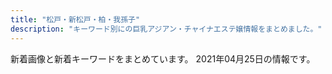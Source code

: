 ```yaml
---
title: "松戸・新松戸・柏・我孫子"
description: "キーワード別にの巨乳アジアン・チャイナエステ嬢情報をまとめました。"
---
```


新着画像と新着キーワードをまとめています。
2021年04月25日の情報です。

<DmmAffiliateIns />
<KeywordTable
  shops={
    [
    {
        "name": "Cucura \uff5e\u30ad\u30e5\u30ad\u30e5\u30e9\uff5e",
        "img_links": [
            "http://cucura.jpn.cm/photos/sites/38/2020/06/2020061614532971.jpg",
            "http://cucura.jpn.cm/photos/sites/38/2019/01/201901111854428.jpg",
            "http://cucura.jpn.cm/images/s_staff.jpg",
            "http://cucura.jpn.cm/photos/sites/38/2020/05/2020051915203340.jpg",
            "http://cucura.jpn.cm/images/room2.jpg",
            "http://cucura.jpn.cm/photos/sites/38/2020/08/202008121022473.jpg",
            "http://cucura.jpn.cm/photos/sites/38/2020/11/2020110412483410.jpg",
            "http://cucura.jpn.cm/images/nbj3.jpg",
            "http://cucura.jpn.cm/photos/sites/38/2020/06/2020061212481651.jpg",
            "http://cucura.jpn.cm/photos/sites/38/2021/04/2021040210440536.jpg",
            "http://cucura.jpn.cm/photos/sites/38/2021/04/2021042114135297.jpg",
            "http://cucura.jpn.cm/photos/sites/38/2019/01/2019011118544320.jpg",
            "http://cucura.jpn.cm/images/top.png",
            "http://cucura.jpn.cm/photos/sites/38/2019/06/2019061810373645.jpg",
            "http://cucura.jpn.cm/images/mobile.jpg",
            "http://cucura.a1.ies.bz/upload/sites/38/2021/04/2021042416062340.jpg",
            "http://cucura.jpn.cm/photos/sites/38/2021/03/2021031510451450.jpg",
            "http://cucura.jpn.cm/images/s_news.jpg",
            "http://cucura.jpn.cm/photos/sites/38/2019/01/2019011118544314.jpg",
            "http://cucura.jpn.cm/photos/sites/38/2021/02/2021022712463364.jpg",
            "http://cucura.jpn.cm/photos/sites/38/2019/01/2019011118544274.jpg",
            "http://cucura.jpn.cm/photos/sites/38/2019/01/2019011118544338.jpg",
            "http://cucura.jpn.cm/photos/sites/38/2020/04/2020040410210785.jpg",
            "http://cucura.jpn.cm/images/room1.jpg",
            "http://cucura.jpn.cm/photos/sites/38/2021/04/2021042416062340.jpg",
            "http://cucura.jpn.cm/photos/sites/38/2019/06/2019061818212964.jpg",
            "http://cucura.jpn.cm/photos/sites/38/2020/08/202008021048430.jpg",
            "http://cucura.jpn.cm/photos/sites/38/2021/04/2021041710345483.jpg",
            "http://cucura.jpn.cm/photos/sites/38/2020/10/2020101017351457.jpg",
            "http://cucura.jpn.cm/images/room3.jpg",
            "http://cucura.jpn.cm/photos/sites/38/2019/06/2019061911111315.jpg",
            "http://cucura.jpn.cm/photos/sites/38/2020/09/2020092417191484.jpg",
            "http://cucura.jpn.cm/images/s_link.jpg",
            "http://cucura.jpn.cm/images/room4.jpg",
            "http://cucura.jpn.cm/images/staff_bj3.jpg",
            "http://cucura.jpn.cm/photos/sites/38/2021/02/2021022313322835.jpg",
            "http://cucura.jpn.cm/photos/sites/38/2020/07/2020072712304399.jpg",
            "http://cucura.jpn.cm/photos/sites/38/2020/04/2020042818525231.jpg",
            "http://cucura.jpn.cm/photos/sites/38/2020/11/2020111613351458.jpg",
            "http://cucura.jpn.cm/photos/sites/38/2019/01/2019011118544192.jpg",
            "http://cucura.a1.ies.bz/upload/sites/38/2021/04/2021041710310021-549x824.jpg",
            "http://cucura.a1.ies.bz/upload/sites/38/2021/04/2021042114135297.jpg"
        ],
        "keywords": {
            "C": 37,
            "86": 10,
            "84": 1,
            "E": 2,
            "D": 22,
            "85": 7,
            "87": 6
        },
        "station": "JR\u67cf\u99c5\u6771\u53e3",
        "url": "http://cucura.jpn.cm/"
    },
    {
        "station": "JR\u67cf\u99c5\u6771\u53e3",
        "img_links": [],
        "url": "https://crestage.est.cm/",
        "keywords": {},
        "name": "CRESTAGE"
    },
    {
        "station": "JR\u65b0\u677e\u6238\u99c5",
        "keywords": {
            "89": 1,
            "C": 5,
            "85": 1,
            "88": 1,
            "86": 2
        },
        "name": "\u685c",
        "url": "http://g-rlx.info/",
        "img_links": [
            "http://g-rlx.info/images/index_14.jpg",
            "http://g-rlx.info/girl/01.jpg",
            "http://g-rlx.info/images/info.jpg",
            "http://g-rlx.info/girl/girl03.jpg",
            "http://g-rlx.info/images/tit_info.jpg",
            "http://g-rlx.info/images/index_08.jpg",
            "http://g-rlx.info/images/index_02.jpg",
            "http://g-rlx.info/girl/00.jpg",
            "http://g-rlx.info/girl/girl02.jpg",
            "http://g-rlx.info/images/tit_infomaiton.jpg",
            "http://g-rlx.info/girl/girl05a.jpg",
            "http://g-rlx.info/girl/girl06.jpg",
            "http://g-rlx.info/images/index_06.jpg",
            "http://g-rlx.info/images/index_05.jpg",
            "http://g-rlx.info/images/sys_12.jpg",
            "http://g-rlx.info/girl/girl01.jpg",
            "http://g-rlx.info/images/index_07.jpg",
            "http://g-rlx.info/images/tit_sys.jpg",
            "http://g-rlx.info/images/tit_staff.jpg",
            "http://g-rlx.info/images/tit_link.jpg",
            "http://g-rlx.info/images/index_13.jpg",
            "http://g-rlx.info/images/rec_12.jpg",
            "http://g-rlx.info/images/index_09.jpg",
            "http://g-rlx.info/images/index_04.jpg",
            "http://g-rlx.info/images/tit_acc.jpg",
            "http://g-rlx.info/images/index_11.jpg"
        ]
    },
    {
        "name": "\u4e03\u611b",
        "keywords": {},
        "url": "http://loveseven.este88.com/",
        "img_links": [
            "http://loveseven.este88.com/gals/kaori1.jpg",
            "http://loveseven.este88.com/i/img/r4.jpg",
            "http://loveseven.este88.com/i/img/r3.jpg",
            "http://loveseven.este88.com/i/80/yuki1.jpg",
            "http://loveseven.este88.com/i/120/yuki1.jpg",
            "http://loveseven.este88.com/images/kd.jpg",
            "http://loveseven.este88.com/i/80/sakura1.jpg",
            "http://loveseven.este88.com/i/img/r2.jpg",
            "http://loveseven.este88.com/gals/sakura1.jpg",
            "http://loveseven.este88.com/images/kp3.png",
            "http://loveseven.este88.com/images/qr.jpg",
            "http://loveseven.este88.com/i/80/ai1.jpg",
            "http://loveseven.este88.com/i/120/sora1.jpg",
            "http://loveseven.este88.com/i/80/sora1.jpg",
            "http://loveseven.este88.com/img/sora1.jpg",
            "http://loveseven.este88.com/i/120/ai1.jpg",
            "http://loveseven.este88.com/img/ai1.jpg",
            "http://loveseven.este88.com/i/120/kaori1.jpg",
            "http://loveseven.este88.com/images/sakura1.jpg",
            "http://loveseven.este88.com/i/80/nana1.jpg",
            "http://loveseven.este88.com/i/80/kaori1.jpg",
            "http://loveseven.este88.com/gals/sora1.jpg",
            "http://loveseven.este88.com/i/120/nana1.jpg",
            "http://loveseven.este88.com/gals/yuki1.jpg",
            "http://loveseven.este88.com/images/nana1.jpg",
            "http://loveseven.este88.com/img/nana1.jpg",
            "http://loveseven.este88.com/images/kp2.png",
            "http://loveseven.este88.com/img/kaori1.jpg",
            "http://loveseven.este88.com/gals/yuyu1.jpg",
            "http://loveseven.este88.com/images/sora1.jpg",
            "http://loveseven.este88.com/gals/sati1.jpg",
            "http://loveseven.este88.com/img/sakura1.jpg",
            "http://loveseven.este88.com/i/img/r1.jpg",
            "http://loveseven.este88.com/i/img/r5.jpg",
            "http://loveseven.este88.com/images/kp1.png",
            "http://loveseven.este88.com/gals/nana1.jpg",
            "http://loveseven.este88.com/i/120/sakura1.jpg",
            "http://loveseven.este88.com/images/yuki1.jpg",
            "http://loveseven.este88.com/images/kaori1.jpg",
            "http://loveseven.este88.com/img/yuki1.jpg"
        ],
        "station": "JR\u65b0\u677e\u6238\u99c5\u6771\u53e3"
    },
    {
        "station": "JR\u677e\u6238\u99c5\u897f\u53e3",
        "url": "http://www.relax-kaede.com/",
        "keywords": {},
        "name": "\u6953\uff5e\u304b\u3048\u3067\uff5e",
        "img_links": [
            "https://www.relax-kaede.com/upFu8/31355/official/officialConf/logomobile/img/headerLogo.jpg",
            "http://www.relax-kaede.com/upFu8/31355/official/officialConf/parts/imgMenu/main.png",
            "http://www.relax-kaede.com/upFu8/31355/official/officialConf/parts/img/newsListTitleIcon.png",
            "http://www.relax-kaede.com/optImg/31355/item/1587008/13478909_180_240.jpg",
            "http://www.relax-kaede.com/optImg/31355/news/33486902_0_0.jpg",
            "http://www.relax-kaede.com/optImg/31355/item/1559927/front_180_240.jpg",
            "http://www.relax-kaede.com/mobileImg/31355/item/1611890/front_162_0.jpg",
            "http://www.relax-kaede.com/s/img/fdc_phoneIcon0_alpha.png",
            "http://www.relax-kaede.com/optImg/31355/item/1621237/13478899_51_68.jpg",
            "http://www.relax-kaede.com/mobileImg/31355/item/1549190/11991814_500_0.jpg",
            "http://www.relax-kaede.com/upFu8/31355/official/officialConf/schedule/img/newIconImage.png",
            "http://www.relax-kaede.com/upFu8/31355/official/officialConf/parts/imgMenu/mainHover.png",
            "http://www.relax-kaede.com/upFu8/31355/official/officialConf/parts/imgMenu/job.png",
            "http://www.relax-kaede.com/optImg/31355/item/1587008/13478909_280_373.jpg",
            "http://www.relax-kaede.com/optImg/31355/item/1587008/13478909_240_0.jpg",
            "http://www.relax-kaede.com/upFu8/31355/official/officialConf/item/img/todayIconImage.png",
            "http://www.relax-kaede.com/mobileImg/31355/item/1555355/12811432_500_0.jpg",
            "http://www.relax-kaede.com/optImg/31355/shopEvent/99767_0_0.jpg",
            "http://www.relax-kaede.com/optImg/31355/item/1593000/12811391_300_400.jpg",
            "http://www.relax-kaede.com/optImg/31355/item/1611890/13531530_300_400.jpg",
            "http://www.relax-kaede.com/upFu8/31355/official/officialConf/logo/img/headerLogo.png",
            "http://www.relax-kaede.com/upFu8/31355/officialFreecontents/82059/bgTop.png",
            "http://www.relax-kaede.com/optImg/31355/item/1626970/front_240_0.jpg",
            "http://www.relax-kaede.com/upFu8/31355/official/officialConf/parts/imgMenu/itemListHover.png",
            "http://www.relax-kaede.com/upFu8/31355/official/officialConf/item/img/itemCommentTitle.jpg",
            "http://www.relax-kaede.com/mobileImg/31355/item/1559927/front_75_0.jpg",
            "http://www.relax-kaede.com/optImg/31355/item/1611890/13531530_51_68.jpg",
            "http://www.relax-kaede.com/mobileImg/31355/item/1587008/13478909_162_0.jpg",
            "http://www.relax-kaede.com/optImg/31355/news/33503057_0_0.jpg",
            "http://www.relax-kaede.com/upFu8/31355/official/officialConf/parts/img/pcSliderImg4.jpg",
            "http://www.relax-kaede.com/optImg/31355/news/33308502_0_0.jpg",
            "http://www.relax-kaede.com/optImg/31355/item/1549190/11991814_300_400.jpg",
            "http://www.relax-kaede.com/optImg/31355/item/1593000/front_240_0.jpg",
            "http://www.relax-kaede.com/optImg/31355/item/1621237/13478899_180_240.jpg",
            "http://www.relax-kaede.com/upFu8/31355/official/officialConf/logomobile/img/headerLogo.jpg",
            "http://www.relax-kaede.com/optImg/31355/item/1593000/12811391_51_68.jpg",
            "http://www.relax-kaede.com/mobileImg/31355/item/1549190/front_75_0.jpg",
            "http://www.relax-kaede.com/mobileImg/31355/item/1621237/13478899_500_0.jpg",
            "http://www.relax-kaede.com/upFu8/31355/official/officialConf/job/img/subTitleArrow.png",
            "http://www.relax-kaede.com/optImg/31355/item/1555355/12811432_280_373.jpg",
            "http://www.relax-kaede.com/optImg/31355/item/1555355/12811432_300_400.jpg",
            "http://www.relax-kaede.com/upFu8/31355/official/officialConf/parts/imgMenu/itemList.png",
            "http://www.relax-kaede.com/mobileImg/31355/item/1626970/front_75_0.jpg",
            "http://www.relax-kaede.com/optImg/31355/item/1593000/front_180_240.jpg",
            "http://www.relax-kaede.com/optImg/31355/item/1521805/12476628_300_400.jpg",
            "http://www.relax-kaede.com/upFu8/31355/official/officialConf/item/img/managerCommentTitle.jpg",
            "http://www.relax-kaede.com/upFu8/31355/official/officialConf/parts/imgMenu/jobHover.png",
            "http://www.relax-kaede.com/upFu8/31355/officialFreecontents/82064/smartPhoneBanner.jpg",
            "http://www.relax-kaede.com/upFu8/31355/official/officialConf/parts/imgMenu/rateHover.png",
            "http://www.relax-kaede.com/mobileImg/31355/item/1621237/13478899_75_0.jpg",
            "http://www.relax-kaede.com/mobileImg/31355/item/1549190/front_162_0.jpg",
            "http://www.relax-kaede.com/upFu8/31355/official/officialConf/parts/imgMenu/rate.png",
            "http://www.relax-kaede.com/optImg/31355/item/1621237/13478899_280_373.jpg",
            "http://www.relax-kaede.com/optImg/31355/item/1626970/13531514_51_68.jpg",
            "http://www.relax-kaede.com/optImg/31355/item/1555355/12811432_51_68.jpg",
            "http://www.relax-kaede.com/mobileImg/31355/item/1587008/13478909_75_0.jpg",
            "http://www.relax-kaede.com/s/img/telToIcon_alpha.png",
            "http://www.relax-kaede.com/upFu8/31355/official/officialConf/item/img/newIconImage.png",
            "http://www.relax-kaede.com/optImg/31355/item/1593000/12811391_280_373.jpg",
            "http://www.relax-kaede.com/optImg/31355/item/1549190/front_180_240.jpg",
            "http://www.relax-kaede.com/optImg/31355/item/1555355/front_240_0.jpg",
            "http://www.relax-kaede.com/optImg/31355/item/1559927/front_240_0.jpg",
            "http://www.relax-kaede.com/mobileImgFu8/31355/official/officialConf/parts/img/itemNoImage_75_0.jpg",
            "http://www.relax-kaede.com/upFu8/31355/officialFreecontents/84162/img_newsListBgTop.jpg",
            "http://www.relax-kaede.com/optImg/31355/item/1587008/13478909_300_400.jpg",
            "http://www.relax-kaede.com/optImg/31355/item/1611890/front_240_0.jpg",
            "http://www.relax-kaede.com/mobileImg/31355/item/1611890/13531530_500_0.jpg",
            "http://www.relax-kaede.com/upFu8/31355/official/officialConf/access/img/subTitleArrow.png",
            "http://www.relax-kaede.com/upFu8/31355/official/officialConf/itemlist/img/newIconImage.png",
            "http://www.relax-kaede.com/optImg/31355/item/1555355/front_180_240.jpg",
            "http://www.relax-kaede.com/optImg/31355/item/1626970/front_180_240.jpg",
            "http://www.relax-kaede.com/mobileImg/31355/item/1555355/front_162_0.jpg",
            "http://www.relax-kaede.com/upFu8/31355/official/officialConf/itemlist/img/todayIconImage.png",
            "http://www.relax-kaede.com/mobileImg/31355/item/1593000/12811391_120_160.jpg",
            "http://www.relax-kaede.com/upFu8/31355/officialFreecontents/82058/topBanner2.jpg",
            "http://www.relax-kaede.com/s/img/fdc_listArrowImage0_alpha.png",
            "http://www.relax-kaede.com/optImg/31355/item/1521805/front_180_240.jpg",
            "http://www.relax-kaede.com/upFu8/31355/official/officialConf/parts/img/itemNoImage.jpg",
            "http://www.relax-kaede.com/optImg/31355/item/1549190/front_240_0.jpg",
            "http://www.relax-kaede.com/mobileImg/31355/item/1611890/front_500_0.jpg",
            "https://www.relax-kaede.com/mobileImg/31355/item/1593000/12811391_120_160.jpg",
            "http://www.relax-kaede.com/mobileImg/31355/item/1593000/12811391_500_0.jpg",
            "http://www.relax-kaede.com/optImg/31355/item/1611890/front_180_240.jpg",
            "http://www.relax-kaede.com/mobileImg/31355/item/1611890/front_75_0.jpg",
            "http://www.relax-kaede.com/optImg/31355/item/1521805/12476628_51_68.jpg",
            "http://www.relax-kaede.com/optImg/31355/item/1621237/13478899_240_0.jpg",
            "http://www.relax-kaede.com/optImg/31355/item/1521805/front_240_0.jpg",
            "http://www.relax-kaede.com/upFu8/31355/official/officialConf/item/img/photoMailDiaryListTitle.jpg",
            "http://www.relax-kaede.com/mobileImg/31355/item/1555355/front_75_0.jpg",
            "http://www.relax-kaede.com/optImg/31355/item/1549190/11991814_51_68.jpg",
            "http://www.relax-kaede.com/mobileImg/31355/item/1593000/front_162_0.jpg",
            "http://www.relax-kaede.com/optImg/31355/item/1626970/13531514_300_400.jpg",
            "http://www.relax-kaede.com/optImg/31355/item/1587008/13478909_51_68.jpg",
            "http://www.relax-kaede.com/optImg/31355/item/1549190/11991814_280_373.jpg",
            "http://www.relax-kaede.com/mobileImg/31355/item/1587008/13478909_500_0.jpg",
            "http://www.relax-kaede.com/upFu8/31355/official/officialConf/partssmartphone/img/smartPhoneSliderImg4.jpg",
            "http://www.relax-kaede.com/upFu8/31355/officialFreecontents/82068/mobileBanner.jpg",
            "http://www.relax-kaede.com/upFu8/31355/officialFreecontents/82071/jobBanner2.jpg",
            "http://www.relax-kaede.com/mobileImg/31355/item/1593000/12811391_200_200.jpg",
            "http://www.relax-kaede.com/upFu8/31355/official/officialConf/logosmartphone/img/headerLogo.png",
            "http://www.relax-kaede.com/upFu8/31355/officialFreecontents/82458/otoiawasekotira.jpg",
            "http://www.relax-kaede.com/mobileImg/31355/item/1521805/front_75_0.jpg",
            "http://www.relax-kaede.com/mobileImg/31355/item/1593000/front_75_0.jpg",
            "http://www.relax-kaede.com/optImg/31355/item/1621237/13478899_300_400.jpg"
        ]
    },
    {
        "keywords": {
            "C": 8
        },
        "name": "\u61a9\u3044\u306e\u5ead\u5712",
        "station": "JR\u677e\u6238\u99c5\u6771\u53e3",
        "url": "http://ikoi-teien.info/",
        "img_links": [
            "http://ikoi-teien.info/images/a06.jpg",
            "http://ikoi-teien.info/images/tisato.jpg",
            "http://ikoi-teien.info/images/a09.jpg",
            "http://ikoi-teien.info/images/g0.jpg",
            "http://ikoi-teien.info/images/1.jpg",
            "http://ikoi-teien.info/images/a07.jpg",
            "http://ikoi-teien.info/images/a10.jpg",
            "http://ikoi-teien.info/images/s1.jpg",
            "http://ikoi-teien.info/images/zi_staff.png",
            "http://ikoi-teien.info/images/g1.jpg",
            "http://ikoi-teien.info/images/s2.jpg",
            "http://ikoi-teien.info/images/top.jpg",
            "http://ikoi-teien.info/images/mobile.jpg"
        ]
    },
    {
        "url": "http://more.esthe.me/",
        "img_links": [],
        "name": "MORE\u30fb\u30e2\u30a2",
        "keywords": {},
        "station": "JR\u67cf\u99c5\u5357\u53e3"
    },
    {
        "station": "JR\u99ac\u6a4b\u99c5\u897f\u53e3",
        "name": "\u3075\u308f\u3075\u308f",
        "url": "http://coatour.xyz/",
        "img_links": [
            "http://coatour.xyz/uploads/210420/1-210420163431W4.jpg",
            "http://coatour.xyz/uploads/210420/1-2104201614544U.jpg",
            "http://coatour.xyz/uploads/180620/1-1P62010154K00.png",
            "http://coatour.xyz/uploads/181211/1-1Q2111433162D.jpg",
            "http://coatour.xyz/templets/default/picture/head.jpg",
            "http://coatour.xyz/templets/default/picture/interior_t.jpg",
            "http://coatour.xyz/templets/default/picture/staff_t.jpg",
            "http://coatour.xyz/templets/default/picture/rec1.png",
            "http://coatour.xyz/templets/default/picture/news.jpg",
            "http://coatour.xyz/uploads/180620/1-1P62010193X63.jpg",
            "http://coatour.xyz/uploads/210420/1-21042016142O96.jpg",
            "http://coatour.xyz/uploads/210420/1-2104201615141V.jpg",
            "http://coatour.xyz/uploads/allimg/180620/1-1P6201013133b.jpg",
            "http://coatour.xyz/uploads/180621/1-1P621101232H4.png"
        ],
        "keywords": {}
    },
    {
        "img_links": [
            "http://pinky.ests.jp/photos/sites/41/2017/10/2017102104274221.jpeg",
            "http://pinky.ests.jp/images/room1.jpg",
            "http://pinky.ests.jp/images/staff0.jpg",
            "http://pinky.ests.jp/photos/sites/41/2020/07/2020073117282581.jpg",
            "http://pinky.ests.jp/photos/sites/41/2017/03/2.jpg",
            "http://pinky.ests.jp/images/room4.jpg",
            "http://pinky.ests.jp/photos/sites/41/2020/07/2020070113444471.jpg",
            "http://pinky.ests.jp/photos/sites/41/2018/04/2018041109544793.jpg",
            "http://pinky.ests.jp/photos/sites/41/2016/12/staff14.jpg",
            "http://pinky.ests.jp/photos/sites/41/2019/08/2019080916421967.jpg",
            "http://pinky.ests.jp/photos/sites/41/2020/03/202003311902414.jpg",
            "http://pinky.ests.jp/photos/sites/41/2018/02/2018021206014711.jpg",
            "http://pinky.ests.jp/photos/sites/41/2018/02/2018021404565599.jpg",
            "http://pinky.ests.jp/photos/sites/41/2021/01/2021010819010483.jpg",
            "http://pinky.ests.jp/photos/sites/41/2017/11/2017111705455167.jpg",
            "http://pinky.ests.jp/images/girl-z2.jpg",
            "http://pinky.ests.jp/images/s_staff.png",
            "http://pinky.ests.jp/photos/sites/41/2018/05/2018052106183295.jpg",
            "http://pinky.ests.jp/photos/sites/41/2018/07/2018070904501423.jpg",
            "http://pinky.ests.jp/photos/sites/41/2019/08/2019082212000482.jpg",
            "http://pinky.ests.jp/photos/sites/41/2018/05/2018050207171151.jpg",
            "http://pinky.ests.jp/photos/sites/41/2020/01/2020012717085182.jpg",
            "http://pinky.ests.jp/photos/sites/41/2020/01/2020012318124421.jpg",
            "http://pinky.ests.jp/photos/sites/41/2017/09/2017091609572086.jpg",
            "http://pinky.ests.jp/photos/sites/41/2019/01/2019012814280336.jpg",
            "http://pinky.ests.jp/photos/sites/41/2019/03/2019032615535586.jpg",
            "http://pinky.ests.jp/photos/sites/41/2018/06/2018061105211179.jpg",
            "http://pinky.ests.jp/photos/sites/41/2018/02/2018021903035949.jpg",
            "http://pinky.ests.jp/photos/sites/41/2017/10/2017100310321223.jpg",
            "http://pinky.ests.jp/photos/sites/41/2017/10/2017100310324927.jpg",
            "http://pinky.ests.jp/photos/sites/41/2016/12/staff13.jpg",
            "http://pinky.ests.jp/photos/sites/41/2020/12/2020122317221995.jpg",
            "http://pinky.ests.jp/images/top.png",
            "http://pinky.ests.jp/photos/sites/41/2018/12/2018122816184851.jpg",
            "http://pinky.ests.jp/photos/sites/41/2020/01/2020011013071324.jpg",
            "http://pinky.ests.jp/photos/sites/41/2017/07/01.jpg",
            "http://pinky.ests.jp/photos/sites/41/2018/02/2018021503571459.jpg",
            "http://pinky.ests.jp/photos/sites/41/2020/03/2020032718060170.jpg",
            "http://pinky.ests.jp/photos/sites/41/2018/05/2018051009221193.jpg",
            "http://pinky.ests.jp/images/news.jpg",
            "http://pinky.ests.jp/photos/sites/41/2018/07/2018070506262885.jpg",
            "http://pinky.ests.jp/photos/sites/41/2019/04/201904271525014.jpg",
            "http://pinky.ests.jp/photos/sites/41/2020/01/2020011612505779.jpg",
            "http://pinky.ests.jp/images/room3.jpg",
            "http://pinky.ests.jp/photos/sites/41/2020/01/2020011013071732.jpg",
            "http://pinky.ests.jp/images/pick.jpg",
            "http://pinky.ests.jp/images/room2.jpg",
            "http://pinky.ests.jp/photos/sites/41/2019/05/2019050315541711.jpg",
            "http://pinky.ests.jp/photos/sites/41/2018/02/2018022305081948.jpg",
            "http://pinky.ests.jp/images/s_link.png",
            "http://pinky.ests.jp/photos/sites/41/2021/02/2021020214092749.jpg",
            "http://pinky.ests.jp/photos/sites/41/2020/08/2020080710524457.jpg",
            "http://pinky.ests.jp/images/girl-z1.jpg",
            "http://pinky.ests.jp/photos/sites/41/2019/01/2019011416495971.jpg",
            "http://pinky.ests.jp/photos/sites/41/2018/09/201809050707425.jpg",
            "http://pinky.ests.jp/images/mobile.jpg",
            "http://pinky.ests.jp/photos/sites/41/2019/08/2019082212025765.jpg",
            "http://pinky.ests.jp/photos/sites/41/2018/05/2018052407323023.jpg"
        ],
        "name": "Pinky",
        "keywords": {
            "C": 54,
            "86": 7,
            "84": 1,
            "D": 16,
            "85": 11,
            "90": 1,
            "E": 2,
            "87": 4,
            "83": 5,
            "82": 1
        },
        "station": "JR\u677e\u6238\u99c5\u6771\u53e3",
        "url": "http://pinky.ests.jp/"
    },
    {
        "url": "http://www.chiba-0002.xyz/",
        "name": "\u30bd\u30a6\u30eb",
        "keywords": {},
        "img_links": [
            "http://www.chiba-0002.xyz/img/ttl-03.png",
            "http://www.chiba-0002.xyz/img/girls02.jpg",
            "http://www.chiba-0002.xyz/img/girls01.jpg",
            "http://www.chiba-0002.xyz/img/ttl-02.png",
            "http://www.chiba-0002.xyz/img/img3.jpg",
            "http://www.chiba-0002.xyz/img/ttl-01.png",
            "http://www.chiba-0002.xyz/img/img2.jpg",
            "http://www.chiba-0002.xyz/img/bnr02.jpg",
            "http://www.chiba-0002.xyz/img/img1.jpg",
            "http://www.chiba-0002.xyz/img/ttl-04.png",
            "http://www.chiba-0002.xyz/img/img-txt-01.png",
            "http://www.chiba-0002.xyz/img/bnr01.jpg",
            "http://www.chiba-0002.xyz/img/girls03.jpg"
        ],
        "station": "JR\u67cf\u99c5\u6771\u53e3"
    },
    {
        "name": "\u611b",
        "img_links": [
            "http://e-yu.link/images/girl3.jpg",
            "http://e-yu.link/images/flash.png",
            "http://e-yu.link/images/flash2.png",
            "http://e-yu.link/images/girl2.jpg",
            "http://e-yu.link/images/mobile.jpg",
            "http://e-yu.link/images/g0.jpg",
            "http://e-yu.link/images/top.png",
            "http://e-yu.link/images/girl1.jpg",
            "http://e-yu.link/images/fuctiom.jpg"
        ],
        "keywords": {
            "C": 10
        },
        "station": "JR\u5357\u67cf\u99c5\u897f\u53e3",
        "url": "http://e-yu.link/"
    },
    {
        "keywords": {
            "86": 5,
            "C": 12,
            "85": 15,
            "D": 20
        },
        "url": "http://sora.jpn.cm/",
        "img_links": [
            "http://sora.jpn.cm/images/line1.png",
            "http://sora.jpn.cm/photos/sites/31/2020/09/2020091914553512.jpg",
            "http://sora.jpn.cm/images/room1.jpg",
            "http://sora.jpn.cm/images/1.jpg",
            "http://sora.jpn.cm/photos/sites/31/2021/03/202103021229346.jpg",
            "http://sora.jpn.cm/images/room4.jpg",
            "http://sora.jpn.cm/photos/sites/31/2020/10/2020102911360879.jpg",
            "http://sora.jpn.cm/images/room3.jpg",
            "http://sora.jpn.cm/photos/sites/31/2021/03/2021030212293613.jpg",
            "http://sora.jpn.cm/images/2.jpg",
            "http://sora.jpn.cm/images/s_info.png",
            "http://sora.jpn.cm/images/top.png",
            "http://sora.jpn.cm/images/mobile.jpg",
            "http://sora.jpn.cm/images/s_staff.jpg",
            "http://sora.jpn.cm/images/s_link.jpg",
            "http://sora.jpn.cm/images/4.jpg",
            "http://sora.jpn.cm/images/room2.jpg",
            "http://sora.jpn.cm/images/3.jpg"
        ],
        "station": "JR\u5317\u677e\u6238\u99c5\u6771\u53e3",
        "name": "\u60a0\u697d"
    },
    {
        "url": "https://js.uouono.com/",
        "img_links": [],
        "keywords": {},
        "name": "\u30b8\u30e3\u30b9\u30df\u30f3",
        "station": "JR\u65b0\u677e\u6238\u99c5\u6771\u53e3"
    },
    {
        "station": "JR\u65b0\u677e\u6238\u99c5",
        "keywords": {
            "86": 8,
            "87": 4
        },
        "url": "http://secretgarden0607.com/",
        "img_links": [
            "http://secretgarden0607.com/img/st033.jpg",
            "http://secretgarden0607.com/img/st022.jpg",
            "http://secretgarden0607.com/img/st032.jpg",
            "http://secretgarden0607.com/img/st012.jpg",
            "http://secretgarden0607.com/img/noo.png",
            "http://secretgarden0607.com/img/f1.jpg",
            "http://secretgarden0607.com/img/st061.jpg",
            "http://secretgarden0607.com/img/st12.jpg",
            "http://secretgarden0607.com/img/st03.jpg",
            "http://secretgarden0607.com/img/st034.jpg",
            "http://secretgarden0607.com/img/st024.jpg",
            "http://secretgarden0607.com/img/st121.jpg",
            "http://secretgarden0607.com/img/st071.jpg",
            "http://secretgarden0607.com/img/st011.jpg",
            "http://secretgarden0607.com/img/st072.jpg",
            "http://secretgarden0607.com/img/st02.jpg",
            "http://secretgarden0607.com/img/st021.jpg",
            "http://secretgarden0607.com/img/st01.jpg",
            "http://secretgarden0607.com/img/tit2.jpg",
            "http://secretgarden0607.com/img/st06.jpg",
            "http://secretgarden0607.com/img/tit.jpg",
            "http://secretgarden0607.com/img/st062.jpg",
            "http://secretgarden0607.com/img/st123.jpg",
            "http://secretgarden0607.com/img/haya.jpg",
            "http://secretgarden0607.com/img/st031.jpg",
            "http://secretgarden0607.com/img/st023.jpg",
            "http://secretgarden0607.com/img/st07.jpg",
            "http://secretgarden0607.com/img/st122.jpg",
            "http://secretgarden0607.com/img/st073.jpg",
            "http://secretgarden0607.com/img/no.png",
            "http://secretgarden0607.com/img/st013.jpg",
            "http://secretgarden0607.com/img/tit1.jpg",
            "http://secretgarden0607.com/img/st063.jpg"
        ],
        "name": "SecretGarden"
    },
    {
        "station": "\u4e94\u9999\u99c5\u6771\u53e3",
        "url": "http://www.n-rakuen.work/",
        "img_links": [
            "http://www.n-rakuen.work/img/sasa1.jpg",
            "http://www.n-rakuen.work/images/int1.jpg",
            "http://www.n-rakuen.work/images/8.jpg",
            "http://www.n-rakuen.work/si/s2.png",
            "http://www.n-rakuen.work/si/i3.png",
            "http://www.n-rakuen.work/images/sys.jpg",
            "http://www.n-rakuen.work/img/moe1.jpg",
            "http://www.n-rakuen.work/si/s3.png",
            "http://www.n-rakuen.work/images/staff_t.jpg",
            "http://www.n-rakuen.work/img/moe2.jpg",
            "http://www.n-rakuen.work/images/interior_t.jpg",
            "http://www.n-rakuen.work/images/mobile.jpg",
            "http://www.n-rakuen.work/si/i1.png",
            "http://www.n-rakuen.work/si/i4.png",
            "http://www.n-rakuen.work/images/2.jpg",
            "http://www.n-rakuen.work/images/5.jpg",
            "http://www.n-rakuen.work/img/koko1.jpg",
            "http://www.n-rakuen.work/images/news.jpg",
            "http://www.n-rakuen.work/img/natumi1.jpg",
            "http://www.n-rakuen.work/images/int2.jpg",
            "http://www.n-rakuen.work/images/3.jpg",
            "http://www.n-rakuen.work/img/koko2.jpg",
            "http://www.n-rakuen.work/images/head.jpg",
            "http://www.n-rakuen.work/images/tel.jpg",
            "http://www.n-rakuen.work/si/s1.png",
            "http://www.n-rakuen.work/img/sasa2.jpg",
            "http://www.n-rakuen.work/images/sisu.jpg",
            "http://www.n-rakuen.work/img/natumi2.jpg",
            "http://www.n-rakuen.work/si/s4.png",
            "http://www.n-rakuen.work/si/i2.png"
        ],
        "name": "\u7652\u3057\u306e\u7cbe\u970a",
        "keywords": {}
    },
    {
        "name": "\u307e\u3069\u308d\u307f",
        "keywords": {
            "88": 4,
            "87": 20,
            "C": 26,
            "85": 2,
            "D": 24
        },
        "img_links": [
            "http://www.madoromi.iesjp.com/files/009.jpg",
            "http://www.madoromi.iesjp.com/img/goback.jpg",
            "http://www.madoromi.iesjp.com/files/011.jpg",
            "http://www.madoromi.iesjp.com/files/002.jpg",
            "http://www.madoromi.iesjp.com/files/005.jpg",
            "http://www.madoromi.iesjp.com/files/001.jpg",
            "http://www.madoromi.iesjp.com/img/btn_blog.png",
            "http://www.madoromi.iesjp.com/img/btn_side_mobile.jpg",
            "http://www.madoromi.iesjp.com/img/ttl_info.png",
            "http://www.madoromi.iesjp.com/files/012.jpg",
            "http://www.madoromi.iesjp.com/files/008.jpg",
            "http://www.madoromi.iesjp.com/img/tel.png",
            "http://www.madoromi.iesjp.com/img/pickup.jpg",
            "http://www.madoromi.iesjp.com/files/003.jpg",
            "http://www.madoromi.iesjp.com/files/014.jpg",
            "http://www.madoromi.iesjp.com/files/007.jpg",
            "http://www.madoromi.iesjp.com/files/004.jpg",
            "http://www.madoromi.iesjp.com/files/013.jpg",
            "http://www.madoromi.iesjp.com/files/010.jpg",
            "http://www.madoromi.iesjp.com/img/ttl_news.png",
            "http://www.madoromi.iesjp.com/files/006.jpg"
        ],
        "station": "JR\u6211\u5b6b\u5b50\u99c5\u5357\u53e3",
        "url": "http://www.madoromi.iesjp.com/"
    },
    {
        "keywords": {},
        "url": "http://sobaniirune.iest.jp/",
        "name": "\u305d\u3070\u306b\u3044\u308b\u306d",
        "station": "JR\u99ac\u6a4b\u99c5\u897f\u53e3",
        "img_links": []
    },
    {
        "name": "\u30ed\u30fc\u30e4\u30ea",
        "url": "http://roarii.esmens.com/",
        "station": "\u516b\u67f1\u99c5\u5317\u53e3",
        "img_links": [
            "http://roarii.esmens.com/css/staff/staff07-a.jpg",
            "http://roarii.esmens.com/css/tel.png",
            "http://roarii.esmens.com/css/staff/staff07-b.jpg",
            "http://roarii.esmens.com/css/staff/staff010-b.jpg",
            "http://roarii.esmens.com/css/foot-tel.png",
            "http://roarii.esmens.com/css/nav/nav-006.png",
            "http://roarii.esmens.com/css/staff/staff06-b.jpg",
            "http://roarii.esmens.com/css/nav/nav-004.png",
            "http://roarii.esmens.com/css/staff/staff05-a.jpg",
            "http://roarii.esmens.com/css/staff/staff08-a.jpg",
            "http://roarii.esmens.com/css/staff/staff010-a.jpg",
            "http://roarii.esmens.com/css/c001.jpg",
            "http://roarii.esmens.com/css/nav/nav-001.png",
            "http://roarii.esmens.com/css/staff/staff08-b.jpg",
            "http://roarii.esmens.com/css/nav/nav-002.png",
            "http://roarii.esmens.com/css/staff/staff05-b.jpg",
            "http://roarii.esmens.com/css/nav/nav-003.png",
            "http://roarii.esmens.com/css/staff/staff02-a.jpg",
            "http://roarii.esmens.com/css/topright0002.jpg",
            "http://roarii.esmens.com/css/staff/staff06-c.jpg",
            "http://roarii.esmens.com/css/nav/nav-005.png"
        ],
        "keywords": {
            "89": 1,
            "90": 1,
            "F": 3,
            "93": 1,
            "95": 2,
            "85": 1,
            "D": 2
        }
    },
    {
        "name": "MasKINGDOM\uff5e\u30de\u30b9\u30ad\u30f3\u30b0\u30c0\u30e0",
        "url": "http://www.maskingdom.esturl.com/",
        "img_links": [
            "http://www.maskingdom.esturl.com/files/003.jpg",
            "http://www.maskingdom.esturl.com/images/m-top-right04.jpg",
            "http://www.maskingdom.esturl.com/images/m-right.jpg",
            "http://www.maskingdom.esturl.com/files/006-02.jpg",
            "http://www.maskingdom.esturl.com/files/001-02.jpg",
            "http://www.maskingdom.esturl.com/images/m-left.jpg",
            "http://www.maskingdom.esturl.com/files/004.jpg",
            "http://www.maskingdom.esturl.com/images/m-yejiao.jpg",
            "http://www.maskingdom.esturl.com/files/002-02.jpg",
            "http://www.maskingdom.esturl.com/files/001.jpg",
            "http://www.maskingdom.esturl.com/images/call.png",
            "http://www.maskingdom.esturl.com/images/m-top-right03.jpg",
            "http://www.maskingdom.esturl.com/photo_news/upimg/754985a09a8eff3433_0.jpg",
            "http://www.maskingdom.esturl.com/images/m-top02.jpg",
            "http://www.maskingdom.esturl.com/files/005.jpg",
            "http://www.maskingdom.esturl.com/images/top-left01.jpg",
            "http://www.maskingdom.esturl.com/photo_news/upimg/754985a09a8eff3433_2.jpg",
            "http://www.maskingdom.esturl.com/files/006.jpg",
            "http://www.maskingdom.esturl.com/images/m-top-right02.jpg",
            "http://www.maskingdom.esturl.com/files/002.jpg",
            "http://www.maskingdom.esturl.com/images/m-top03.jpg",
            "http://www.maskingdom.esturl.com/files/005-02.jpg",
            "http://www.maskingdom.esturl.com/images/m-head.jpg",
            "http://www.maskingdom.esturl.com/images/m-top-right01.jpg",
            "http://www.maskingdom.esturl.com/photo_news/upimg/7290260764606657f4_0.jpg",
            "http://www.maskingdom.esturl.com/photo_news/upimg/754985a09a8eff3433_1.jpg",
            "http://www.maskingdom.esturl.com/files/003-02.jpg",
            "http://www.maskingdom.esturl.com/files/004-02.jpg"
        ],
        "station": "JR\u67cf\u99c5\u6771\u53e3",
        "keywords": {
            "D": 4,
            "87": 6,
            "89": 4,
            "88": 2,
            "E": 8
        }
    },
    {
        "url": "http://www.rakuraku-abiko.xyz/",
        "keywords": {},
        "name": "\u697d\u697d",
        "station": "JR\u6211\u5b6b\u5b50\u99c5\u5357\u53e3",
        "img_links": [
            "http://www.rakuraku-abiko.xyz/images/index-tiba_04.jpg",
            "http://www.rakuraku-abiko.xyz/images/staff/staff.jpg",
            "http://www.rakuraku-abiko.xyz/images/index-tiba_07.jpg",
            "http://www.rakuraku-abiko.xyz/images/index-tiba_13.jpg",
            "http://www.rakuraku-abiko.xyz/images/staff/yuki.jpg",
            "http://www.rakuraku-abiko.xyz/images/staff/nana.jpg",
            "http://www.rakuraku-abiko.xyz/images/nav/nav-staff.jpg",
            "http://www.rakuraku-abiko.xyz/images/staff/coco.jpg",
            "http://www.rakuraku-abiko.xyz/images/nav/nav-sys.jpg",
            "http://www.rakuraku-abiko.xyz/images/index-tiba_10.jpg",
            "http://www.rakuraku-abiko.xyz/images/index-tiba_02.jpg",
            "http://www.rakuraku-abiko.xyz/images/nav/nav-job.jpg",
            "http://www.rakuraku-abiko.xyz/images/staff/eri.jpg",
            "http://www.rakuraku-abiko.xyz/images/index-tiba_09.jpg",
            "http://www.rakuraku-abiko.xyz/images/staff/ready.jpg"
        ]
    },
    {
        "name": "DANCIA\u30fb\u30c0\u30f3\u30b7\u30a2",
        "keywords": {
            "84": 2,
            "D": 30,
            "E": 4,
            "85": 6,
            "86": 14,
            "87": 12
        },
        "url": "http://dancia.jpn.mn/",
        "station": "JR\u67cf\u99c5\u6771\u53e3",
        "img_links": [
            "http://dancia.jpn.mn/photos/sites/9/2020/04/2020042408430995.jpg",
            "http://dancia.jpn.mn/photos/sites/9/2019/11/201911011036291.jpg",
            "http://dancia.jpn.mn/photos/sites/9/2019/06/2019060409043017.jpg",
            "http://dancia.jpn.mn/images/s_concept.png",
            "http://menlog.net/link/menlog8831.jpg",
            "http://dancia.jpn.mn/photos/sites/9/2019/02/2019022003132234.jpg",
            "http://dancia.jpn.mn/images/ac3.jpg",
            "http://dancia.jpn.mn/images/ac4.jpg",
            "http://dancia.jpn.mn/photos/sites/9/2020/10/2020103009120834.jpg",
            "http://dancia.jpn.mn/images/s_news.jpg",
            "http://dancia.jpn.mn/photos/sites/9/2019/05/2019051305315589.jpg",
            "http://dancia.jpn.mn/images/mobile.jpg",
            "http://dancia.jpn.mn/images/gomen.png",
            "http://dancia.jpn.mn/images/s_link.jpg",
            "http://dancia.jpn.mn/photos/sites/9/2019/09/2019091505325486.jpg",
            "http://dancia.jpn.mn/images/ac1.jpg",
            "http://dancia.jpn.mn/images/mani.jpg",
            "http://dancia.jpn.mn/photos/sites/9/2019/07/2019071209385613.jpg",
            "http://dancia.jpn.mn/photos/sites/9/2019/12/2019121103543190.jpg",
            "http://dancia.jpn.mn/photos/sites/9/2020/02/2020020205030398.jpg",
            "http://dancia.jpn.mn/images/s_staff.jpg",
            "http://dancia.jpn.mn/photos/sites/9/2018/05/2018052710251710.jpg",
            "http://dancia.jpn.mn/images/s_information.png",
            "http://dancia.jpn.mn/images/top.jpg",
            "http://dancia.jpn.mn/photos/sites/9/2021/04/2021040107064414.jpg",
            "http://dancia.jpn.mn/images/ac2.jpg",
            "http://dancia.jpn.mn/photos/sites/9/2020/07/2020072708591274.jpg",
            "http://dancia.jpn.mn/images/end.png",
            "http://dancia.jpn.mn/photos/sites/9/2020/11/2020112204312015.jpg",
            "http://dancia.jpn.mn/photos/sites/9/2020/01/2020012108370285.jpg",
            "http://dancia.jpn.mn/photos/sites/9/2019/10/2019102106430389.jpg",
            "http://dancia.jpn.mn/photos/sites/9/2020/03/2020031809251250.jpg",
            "http://dancia.jpn.mn/photos/sites/9/2019/10/2019101103155953.jpg"
        ]
    },
    {
        "station": "\u65b0\u938c\u30f6\u8c37\u99c5",
        "img_links": [
            "http://www.momoen.relaxmens.com/files/007.jpg",
            "http://www.momoen.relaxmens.com/files/001-03.jpg",
            "http://www.momoen.relaxmens.com/files/013-02.jpg",
            "http://www.momoen.relaxmens.com/files/008-02.jpg",
            "http://www.momoen.relaxmens.com/files/012-02.jpg",
            "http://www.momoen.relaxmens.com/files/005-03.jpg",
            "http://www.momoen.relaxmens.com/images/barProfile.png",
            "http://www.momoen.relaxmens.com/images/barSystem.png",
            "http://www.momoen.relaxmens.com/images/barProfileSche.png",
            "http://www.momoen.relaxmens.com/images/backBtn.png",
            "http://www.momoen.relaxmens.com/files/011-02.jpg",
            "http://www.momoen.relaxmens.com/images/header.png",
            "http://www.momoen.relaxmens.com/images/concept.png",
            "http://www.momoen.relaxmens.com/files/012.jpg",
            "http://www.momoen.relaxmens.com/files/005.jpg",
            "http://www.momoen.relaxmens.com/files/013.jpg",
            "http://www.momoen.relaxmens.com/files/005-02.jpg",
            "http://www.momoen.relaxmens.com/files/003-02.jpg",
            "http://www.momoen.relaxmens.com/images/time.png",
            "http://www.momoen.relaxmens.com/files/009.jpg",
            "http://www.momoen.relaxmens.com/files/003.jpg",
            "http://www.momoen.relaxmens.com/files/003-03.jpg",
            "http://www.momoen.relaxmens.com/files/008-03.jpg",
            "http://www.momoen.relaxmens.com/images/btnTop.png",
            "http://www.momoen.relaxmens.com/files/001-02.jpg",
            "http://www.momoen.relaxmens.com/files/013-03.jpg",
            "http://www.momoen.relaxmens.com/images/barTherapist.png",
            "http://www.momoen.relaxmens.com/images/barAccess.png",
            "http://www.momoen.relaxmens.com/files/011-03.jpg",
            "http://www.momoen.relaxmens.com/files/002-02.jpg",
            "http://www.momoen.relaxmens.com/images/contentBottom.jpg",
            "http://www.momoen.relaxmens.com/files/008.jpg",
            "http://www.momoen.relaxmens.com/files/009-02.jpg",
            "http://www.momoen.relaxmens.com/images/barLink.png",
            "http://www.momoen.relaxmens.com/files/001.jpg",
            "http://www.momoen.relaxmens.com/files/007-02.jpg",
            "http://www.momoen.relaxmens.com/files/012-03.jpg",
            "http://www.momoen.relaxmens.com/files/002-03.jpg",
            "http://www.momoen.relaxmens.com/images/barRecruit.png",
            "http://www.momoen.relaxmens.com/files/009-03.jpg",
            "http://www.momoen.relaxmens.com/files/011.jpg",
            "http://www.momoen.relaxmens.com/files/002.jpg",
            "http://www.momoen.relaxmens.com/files/007-03.jpg",
            "http://www.momoen.relaxmens.com/images/barSchedule.png"
        ],
        "url": "http://www.momoen.relaxmens.com/",
        "name": "\u6843\u306e\u5712",
        "keywords": {
            "C": 4,
            "86": 8,
            "87": 32,
            "D": 36
        }
    },
    {
        "name": "\u697d\u697d",
        "img_links": [
            "http://raku.est-u.com/images/index_07.png",
            "http://raku.est-u.com/staff/riri.jpg",
            "http://raku.est-u.com/staff/yuri2.jpg",
            "http://raku.est-u.com/images/index_15.png",
            "http://raku.est-u.com/images/s3.jpg",
            "http://raku.est-u.com/images/index_05.png",
            "http://raku.est-u.com/images/index_04.png",
            "http://raku.est-u.com/images/index3_10.png",
            "http://raku.est-u.com/images/index_06.png",
            "http://raku.est-u.com/staff/yuri.jpg",
            "http://raku.est-u.com/staff/ai.jpg",
            "http://raku.est-u.com/images/index_02.png",
            "http://raku.est-u.com/images/index2_10.png",
            "http://raku.est-u.com/images/s2.jpg",
            "http://raku.est-u.com/images/faq.png",
            "http://raku.est-u.com/images/index_11.png",
            "http://raku.est-u.com/staff/risa.jpg",
            "http://raku.est-u.com/staff/momo.jpg",
            "http://raku.est-u.com/images/index_16.png",
            "http://raku.est-u.com/images/s1.jpg",
            "http://raku.est-u.com/staff/haru.jpg",
            "http://raku.est-u.com/staff/haru2.jpg",
            "http://raku.est-u.com/staff/risa2.jpg",
            "http://raku.est-u.com/staff/1.jpg",
            "http://raku.est-u.com/images/index_08.png",
            "http://raku.est-u.com/staff/aya.jpg",
            "http://raku.est-u.com/images/s4.jpg",
            "http://raku.est-u.com/images/index_14.png",
            "http://raku.est-u.com/images/index_10.png",
            "http://raku.est-u.com/images/staff.png",
            "http://raku.est-u.com/images/index_09.png"
        ],
        "keywords": {},
        "url": "http://raku.est-u.com/",
        "station": "\u516b\u67f1\u99c5"
    },
    {
        "url": "https://www.p-garden.work/",
        "keywords": {},
        "name": "\u677e\u6238\u697d\u5712",
        "img_links": [
            "https://www.p-garden.work/images/interior_t.jpg",
            "https://www.p-garden.work/staff/miki.jpg",
            "https://www.p-garden.work/img/nao1.jpg",
            "https://www.p-garden.work/staff/hana.jpg",
            "https://www.p-garden.work/images/staff_t.jpg",
            "https://www.p-garden.work/staff/nao.jpg",
            "https://www.p-garden.work/img/hana1.jpg",
            "https://www.p-garden.work/images/rec2.jpg",
            "https://www.p-garden.work/img/miki1.jpg",
            "https://www.p-garden.work/images/sys4.jpg",
            "https://www.p-garden.work/staff/rena.jpg",
            "https://www.p-garden.work/img/rena1.jpg",
            "https://www.p-garden.work/staff/miyu.jpg",
            "https://www.p-garden.work/images/news.png",
            "https://www.p-garden.work/staff/aki.jpg",
            "https://www.p-garden.work/images/rec1.jpg",
            "https://www.p-garden.work/images/int2.png",
            "https://www.p-garden.work/images/b1.jpg",
            "https://www.p-garden.work/staff/nene.jpg",
            "https://www.p-garden.work/images/head.jpg",
            "https://www.p-garden.work/img/aki1.jpg",
            "https://www.p-garden.work/images/sys3.jpg",
            "https://www.p-garden.work/images/int1.png",
            "https://www.p-garden.work/images/sys2.jpg",
            "https://www.p-garden.work/img/miyu1.jpg",
            "https://www.p-garden.work/img/nene1.jpg",
            "https://www.p-garden.work/images/b2.jpg",
            "https://www.p-garden.work/images/news_t.jpg"
        ],
        "station": "JR\u677e\u6238\u99c5\u897f\u53e3"
    },
    {
        "name": "No.1 -\u30ca\u30f3\u30d0\u30fc\u30ef\u30f3-",
        "station": "\u938c\u30f6\u8c37\u99c5\u6771\u53e3",
        "keywords": {
            "D": 26,
            "84": 2,
            "87": 14,
            "C": 8,
            "85": 2,
            "83": 4,
            "86": 12,
            "88": 2,
            "F": 2
        },
        "img_links": [
            "http://www.no1-massage.xyz/images/staff_s.png",
            "http://www.no1-massage.xyz/files/037-02.jpg",
            "http://www.no1-massage.xyz/files/033-02.jpg",
            "http://www.no1-massage.xyz/files/034-02.jpg",
            "http://www.no1-massage.xyz/files/032.jpg",
            "http://www.no1-massage.xyz/files/034.jpg",
            "http://www.no1-massage.xyz/files/024.jpg",
            "http://www.no1-massage.xyz/files/020.jpg",
            "http://www.no1-massage.xyz/files/030-02.jpg",
            "http://www.no1-massage.xyz/images/link_s.png",
            "http://www.no1-massage.xyz/files/027-02.jpg",
            "http://www.no1-massage.xyz/files/028-02.jpg",
            "http://www.no1-massage.xyz/files/017.jpg",
            "http://www.no1-massage.xyz/files/025.jpg",
            "http://www.no1-massage.xyz/files/021-02.jpg",
            "http://www.no1-massage.xyz/files/022.jpg",
            "http://www.no1-massage.xyz/files/022-02.jpg",
            "http://www.no1-massage.xyz/files/017-02.jpg",
            "http://www.no1-massage.xyz/images/top.png",
            "http://www.no1-massage.xyz/files/027.jpg",
            "http://www.no1-massage.xyz/files/024-02.jpg",
            "http://www.no1-massage.xyz/files/035.jpg",
            "http://www.no1-massage.xyz/files/012-02.jpg",
            "http://www.no1-massage.xyz/files/012.jpg",
            "http://www.no1-massage.xyz/files/021.jpg",
            "http://www.no1-massage.xyz/files/036.jpg",
            "http://www.no1-massage.xyz/files/029-02.jpg",
            "http://www.no1-massage.xyz/images/news.jpg",
            "http://www.no1-massage.xyz/files/037.jpg",
            "http://www.no1-massage.xyz/files/028.jpg",
            "http://www.no1-massage.xyz/files/036-02.jpg",
            "http://www.no1-massage.xyz/files/029.jpg",
            "http://www.no1-massage.xyz/files/025-02.jpg",
            "http://www.no1-massage.xyz/files/020-02.jpg",
            "http://www.no1-massage.xyz/files/026-02.jpg",
            "http://www.no1-massage.xyz/files/035-02.jpg",
            "http://www.no1-massage.xyz/files/032-02.jpg",
            "http://www.no1-massage.xyz/files/026.jpg",
            "http://www.no1-massage.xyz/files/033.jpg",
            "http://www.no1-massage.xyz/files/030.jpg"
        ],
        "url": "http://www.no1-massage.xyz/"
    },
    {
        "keywords": {},
        "station": "\u516b\u67f1\u99c5\u5317\u53e3",
        "img_links": [],
        "name": "\u9752\u7a7a",
        "url": "http://aozora.iest.jp/"
    },
    {
        "name": "\u30a2\u30ab\u30b9\u30ea\u3086\u304b\u308a",
        "station": "JR\u5357\u67cf\u99c5\u897f\u53e3",
        "url": "http://www.e-lstar.com/",
        "img_links": [
            "http://www.e-lstar.com/staff/momo/01.png",
            "http://www.e-lstar.com/pic/top.jpg",
            "http://www.e-lstar.com/img/mess.png",
            "http://www.e-lstar.com/img/tea.png",
            "http://www.e-lstar.com/staff/yuka/01.png",
            "http://www.e-lstar.com/staff/mimi/01.png",
            "http://www.e-lstar.com/staff/miki/01.png",
            "http://www.e-lstar.com/img/head.png",
            "http://www.e-lstar.com/i/files/homeimg.jpg",
            "http://www.e-lstar.com/staff/emi/01.png",
            "http://www.e-lstar.com/staff/lee/01.png"
        ],
        "keywords": {
            "C": 9
        }
    },
    {
        "img_links": [
            "http://www.waflow.work/img/miyuki1.jpg",
            "http://www.waflow.work/images/mobile.png",
            "http://www.waflow.work/images/news.jpg",
            "http://www.waflow.work/staff/yuyu.jpg",
            "http://www.waflow.work/img/rina1.jpg",
            "http://www.waflow.work/img/kana1.jpg",
            "http://www.waflow.work/staff/rina.jpg",
            "http://www.waflow.work/img/yuyu1.jpg",
            "http://www.waflow.work/images/rec.png",
            "http://www.waflow.work/images/sys.png",
            "http://www.waflow.work/staff/kana.jpg",
            "http://www.waflow.work/images/1.jpg",
            "http://www.waflow.work/images/head.jpg",
            "http://www.waflow.work/images/tg.jpg",
            "http://www.waflow.work/staff/miyuki.jpg",
            "http://www.waflow.work/images/3.jpg",
            "http://www.waflow.work/images/ta.png",
            "http://www.waflow.work/images/int1.png",
            "http://www.waflow.work/images/interior_t.jpg",
            "http://www.waflow.work/images/5.jpg",
            "http://www.waflow.work/images/int2.png",
            "http://www.waflow.work/images/staff_t.jpg",
            "http://www.waflow.work/images/4.jpg"
        ],
        "name": "\u6c34\u306e\u82b1",
        "keywords": {},
        "station": "\u307f\u306e\u308a\u53f0\u99c5\u5357\u53e3",
        "url": "http://www.waflow.work/"
    },
    {
        "keywords": {},
        "url": "http://abigale.xyz.mn/",
        "name": "Abigale\u30fb\u30a2\u30d3\u30ac\u30ec",
        "station": "JR\u677e\u6238\u99c5\u897f\u53e3",
        "img_links": []
    },
    {
        "img_links": [],
        "name": "\u96ea\u306e\u83ef",
        "station": "\u6d41\u5c71\u304a\u304a\u305f\u304b\u306e\u68ee\u99c5\u897f\u53e3",
        "keywords": {},
        "url": "http://yukinohana.iest.jp/"
    },
    {
        "keywords": {
            "C": 4,
            "D": 24,
            "86": 4,
            "88": 4,
            "87": 20
        },
        "url": "http://www.oiran.iesjp.info/",
        "img_links": [
            "http://www.oiran.iesjp.info/files/004.jpg",
            "http://www.oiran.iesjp.info/files/005.jpg",
            "http://www.oiran.iesjp.info/images/icon_info.png",
            "http://www.oiran.iesjp.info/common/images/photo01.jpg",
            "http://www.oiran.iesjp.info/files/003.jpg",
            "http://www.oiran.iesjp.info/images/btn2.png",
            "http://www.oiran.iesjp.info/files/013.jpg",
            "http://www.oiran.iesjp.info/images/mainImg_sub.jpg",
            "http://www.oiran.iesjp.info/images/icon_staff.png",
            "http://www.oiran.iesjp.info/files/009.jpg",
            "http://www.oiran.iesjp.info/images/icon_top.png",
            "http://www.oiran.iesjp.info/common/images/photo02.jpg",
            "http://www.oiran.iesjp.info/files/011.jpg",
            "http://www.oiran.iesjp.info/common/images/photo03.jpg",
            "http://www.oiran.iesjp.info/files/012.jpg",
            "http://www.oiran.iesjp.info/images/icon_tel.png"
        ],
        "name": "\u30c9\u30ad\u30c9\u30ad\u30cf\u30cb\u30fc",
        "station": "JR\u65b0\u516b\u67f1\u99c5"
    },
    {
        "name": "\u695a\u3005\u5c4b",
        "img_links": [
            "http://sosoya.est888.com/css/staff/staff-03.jpg",
            "http://sosoya.est888.com/css/staff/staff-05.jpg",
            "http://sosoya.est888.com/css/top01.jpg",
            "http://sosoya.est888.com/css/nav/nav03.png",
            "http://sosoya.est888.com/css/nav/nav04.png",
            "http://sosoya.est888.com/css/staff/staff-02.jpg",
            "http://sosoya.est888.com/css/staff/staff-01.jpg",
            "http://sosoya.est888.com/css/head01.jpg",
            "http://sosoya.est888.com/css/nav/nav06.png",
            "http://sosoya.est888.com/css/staff/staff-04.jpg",
            "http://sosoya.est888.com/css/staff/naiyo01.png",
            "http://sosoya.est888.com/css/nav/nav05.png",
            "http://sosoya.est888.com/css/left.png",
            "http://sosoya.est888.com/css/top02.jpg",
            "http://sosoya.est888.com/css/nav/nav02.png",
            "http://sosoya.est888.com/css/right.png",
            "http://sosoya.est888.com/css/top004.jpg",
            "http://sosoya.est888.com/css/staff/naiyo02.png",
            "http://sosoya.est888.com/css/nav/nav01.png"
        ],
        "station": "JR\u677e\u6238\u99c5\u897f\u53e3",
        "keywords": {
            "C": 1,
            "F": 1,
            "D": 1,
            "89": 3,
            "92": 1,
            "87": 1
        },
        "url": "http://sosoya.est888.com/"
    },
    {
        "url": "http://www.b-mermaid.work/",
        "name": "\u30d0\u30d6\u30eb\u30de\u30fc\u30e1\u30a4\u30c9",
        "keywords": {},
        "station": "JR\u67cf\u99c5\u5357\u53e3",
        "img_links": [
            "http://www.b-mermaid.work/staff/uta.jpg",
            "http://www.b-mermaid.work/images/6.jpg",
            "http://www.b-mermaid.work/img/nina1.png",
            "http://www.b-mermaid.work/img/nana1.png",
            "http://www.b-mermaid.work/img/ritu1.png",
            "http://www.b-mermaid.work/images/news.jpg",
            "http://www.b-mermaid.work/images/interior_t.jpg",
            "http://www.b-mermaid.work/images/1.jpg",
            "http://www.b-mermaid.work/images/2.jpg",
            "http://www.b-mermaid.work/images/staff_t.jpg",
            "http://www.b-mermaid.work/img/hana1.png",
            "http://www.b-mermaid.work/images/5.jpg",
            "http://www.b-mermaid.work/staff/nana.jpg",
            "http://www.b-mermaid.work/staff/hana.jpg",
            "http://www.b-mermaid.work/staff/ritu.jpg",
            "http://www.b-mermaid.work/images/sys.jpg",
            "http://www.b-mermaid.work/images/tr.jpg",
            "http://www.b-mermaid.work/images/tgirl.jpg",
            "http://www.b-mermaid.work/images/3.jpg",
            "http://www.b-mermaid.work/images/menu/interior.png",
            "http://www.b-mermaid.work/img/uta1.png",
            "http://www.b-mermaid.work/images/head.jpg",
            "http://www.b-mermaid.work/img/serina1.png",
            "http://www.b-mermaid.work/images/menu/top.png",
            "http://www.b-mermaid.work/images/menu/staff.png",
            "http://www.b-mermaid.work/images/int2.jpg",
            "http://www.b-mermaid.work/images/4.jpg",
            "http://www.b-mermaid.work/staff/serina.jpg",
            "http://www.b-mermaid.work/images/int1.jpg",
            "http://www.b-mermaid.work/staff/nina.jpg"
        ]
    },
    {
        "img_links": [
            "http://sweety-est.xyz/images/cg12.jpg",
            "http://sweety-est.xyz/images/cg02.jpg",
            "http://sweety-est.xyz/images/20040.jpg",
            "http://sweety-est.xyz/images/cg05.jpg",
            "http://sweety-est.xyz/images/cg09.jpg",
            "http://sweety-est.xyz/images/cg08.jpg",
            "http://sweety-est.xyz/images/ri.jpg",
            "http://sweety-est.xyz/images/cg07.jpg",
            "http://sweety-est.xyz/images/cg11.jpg",
            "http://sweety-est.xyz/images/8831.jpg",
            "http://sweety-est.xyz/images/cg03.jpg",
            "http://sweety-est.xyz/images/cg10.jpg",
            "http://sweety-est.xyz/images/cg01.jpg",
            "http://sweety-est.xyz/images/cg06.jpg",
            "http://sweety-est.xyz/images/mi.jpg",
            "http://sweety-est.xyz/images/now-printing.jpg"
        ],
        "url": "http://sweety-est.xyz/",
        "name": "\u30cb\u30e3\u30f3\u30cb\u30e3\u30f3",
        "station": "JR\u6211\u5b6b\u5b50\u99c5\u5317\u53e3",
        "keywords": {
            "E": 1,
            "D": 2,
            "86": 20
        }
    },
    {
        "station": "\u516b\u67f1\u99c5",
        "name": "Secret\u30fb\u30b7\u30fc\u30af\u30ec\u30c3\u30c8",
        "url": "http://secret.rankuens.com/",
        "img_links": [
            "http://secret.rankuens.com/css/top02-left03.jpg",
            "http://secret.rankuens.com/css/staff/staff04.jpg",
            "http://secret.rankuens.com/css/staff/staff05.jpg",
            "http://secret.rankuens.com/css/staff/staff03.jpg",
            "http://secret.rankuens.com/css/nav/nav06.png",
            "http://secret.rankuens.com/css/staff/staff08.jpg",
            "http://secret.rankuens.com/css/nav/nav05.png",
            "http://secret.rankuens.com/css/nav/nav03.png",
            "http://secret.rankuens.com/css/staff/staff01.jpg",
            "http://secret.rankuens.com/css/staff/staff07.jpg",
            "http://secret.rankuens.com/css/nav/nav04.png",
            "http://secret.rankuens.com/css/head.jpg",
            "http://secret.rankuens.com/css/staff/staff02.jpg",
            "http://secret.rankuens.com/css/nav/nav01.png",
            "http://secret.rankuens.com/css/staff/staff06.jpg",
            "http://secret.rankuens.com/css/topbottom.jpg",
            "http://secret.rankuens.com/css/osusume02.jpg",
            "http://secret.rankuens.com/css/top02-left02a.jpg",
            "http://secret.rankuens.com/css/nav/nav02.png"
        ],
        "keywords": {
            "D": 5,
            "89": 2,
            "91": 1,
            "86": 2,
            "88": 1,
            "87": 2,
            "E": 3
        }
    },
    {
        "img_links": [
            "https://sumire08.com/wp-content/uploads/2019/04/321B3864-B704-4F0A-90DA-22A3998EA845.jpeg",
            "https://sumire08.com/wp-content/uploads/2019/06/4D842BE5-A516-461E-84CF-083FDE3D5314-120x68.jpeg",
            "https://sumire08.com/wp-content/uploads/2019/07/0198D22C-A5E9-448B-8246-2D1FD87415E9-120x68.jpeg",
            "https://sumire08.com/wp-content/uploads/2019/09/top_03.jpg",
            "https://sumire08.com/wp-content/uploads/2021/03/0E5A8739-FE27-471F-B978-65F978347D00.jpeg",
            "https://sumire08.com/wp-content/uploads/2019/04/056E9668-8936-4183-9339-0EC56BB0B591.jpeg",
            "https://sumire08.com/wp-content/uploads/2019/05/S__2785293.jpg",
            "https://sumire08.com/wp-content/uploads/2020/09/92477948-FF9B-45E6-9332-B09153F1CC19-160x90.jpeg",
            "https://sumire08.com/wp-content/uploads/2019/07/1B69056E-3F5C-4E99-8B7F-71E6004F2AB9-300x180.jpeg",
            "https://sumire08.com/wp-content/uploads/2019/03/AF65B64C-99C1-4847-BF54-54CAEBB2E70D-160x90.jpeg",
            "https://sumire08.com/wp-content/uploads/2020/09/C4AAD404-2CE0-491A-A0AB-7658AD4D3871-120x68.jpeg",
            "https://sumire08.com/wp-content/uploads/2020/11/ACE363F2-F98D-48C1-84E6-EC0D7CEFEC29-620x1024.jpeg",
            "https://sumire08.com/wp-content/uploads/2019/03/DAA3E4FD-EE6D-4667-808C-B0B7E216ED19.jpeg",
            "https://sumire08.com/wp-content/uploads/2019/06/4D842BE5-A516-461E-84CF-083FDE3D5314-160x90.jpeg",
            "https://sumire08.com/wp-content/themes/cocoon-master/images/no-image-160.png",
            "https://sumire08.com/wp-content/uploads/2019/03/GK061_350A.jpg",
            "https://sumire08.com/wp-content/uploads/2019/12/52D3B834-F387-49C6-AD74-8A6A74D81D48-160x90.jpeg",
            "https://sumire08.com/wp-content/uploads/2019/09/\u30e2\u30d0\u30a4\u30eb\u7528\u30b9\u30e9\u30a4\u30c0\u30fc\u30a4\u30e1\u30fc\u30b8\u4e2d\u5fc31.jpg",
            "https://sumire08.com/wp-content/uploads/2019/07/0198D22C-A5E9-448B-8246-2D1FD87415E9-160x90.jpeg",
            "https://sumire08.com/wp-content/uploads/2020/09/DC01A3CA-FF4D-4AC3-8B2E-1519635952C3-320x180.jpeg",
            "https://sumire08.com/wp-content/uploads/2019/03/245F4F25-D9B5-4281-8445-3C18965D3FDC.jpeg",
            "https://sumire08.com/wp-content/uploads/2020/09/C4AAD404-2CE0-491A-A0AB-7658AD4D3871-160x90.jpeg",
            "https://sumire08.com/wp-content/uploads/2019/09/\u30b3\u30f3\u30c6\u30f3\u30c41A.jpg",
            "https://sumire08.com/wp-content/uploads/2019/03/4EBE579C-CE3E-4804-8620-E11E8D58FB25.jpeg",
            "https://sumire08.com/wp-content/uploads/2020/09/C4AAD404-2CE0-491A-A0AB-7658AD4D3871.jpeg",
            "https://sumire08.com/wp-content/uploads/2020/09/26A536F1-D971-4250-B6B1-462478AF073D-160x90.jpeg",
            "https://sumire08.com/wp-content/uploads/2019/07/7943C345-8E51-4754-AF40-23E662FA98A7-120x68.jpeg",
            "https://sumire08.com/wp-content/uploads/2019/03/1150EB8A-7284-4825-AF6E-AAD665667452.jpeg",
            "https://sumire08.com/wp-content/uploads/2019/06/EB745AF9-1651-4266-B473-E84442AAE4A6-320x180.jpeg",
            "https://sumire08.com/wp-content/uploads/2020/09/C4AAD404-2CE0-491A-A0AB-7658AD4D3871-320x180.jpeg",
            "https://sumire08.com/wp-content/uploads/2019/03/bk004-1.jpg",
            "https://sumire08.com/wp-content/uploads/2019/09/325878A1-1C55-49AC-8BD6-C53B3C6D76D0.jpeg",
            "https://sumire08.com/wp-content/uploads/2020/09/83419704-8AFB-4BAF-B5EC-E2B52BD5DF7C-160x90.jpeg",
            "https://sumire08.com/wp-content/uploads/2019/06/FA1314BC-C8A1-428B-A668-A693A8969285-120x68.jpeg",
            "https://sumire08.com/wp-content/uploads/2019/04/0F128314-036C-4543-A30F-34393EB31366-160x90.jpeg",
            "https://sumire08.com/wp-content/uploads/2019/06/FA1314BC-C8A1-428B-A668-A693A8969285-320x180.jpeg",
            "https://sumire08.com/wp-content/uploads/2019/03/\u30ab\u30e9\u30e0\u51852.jpg",
            "https://sumire08.com/wp-content/uploads/2019/06/88DA8E06-DC87-471F-97D2-9B35F6C1EAF9-160x90.jpeg",
            "https://sumire08.com/wp-content/uploads/2019/06/88DA8E06-DC87-471F-97D2-9B35F6C1EAF9-120x68.jpeg",
            "https://sumire08.com/wp-content/uploads/2019/03/AF856AB1-4F49-4CF8-B4DF-B0C333520A91-160x90.jpeg",
            "https://sumire08.com/wp-content/uploads/2019/06/88DA8E06-DC87-471F-97D2-9B35F6C1EAF9-320x180.jpeg",
            "https://sumire08.com/wp-content/uploads/2019/07/0198D22C-A5E9-448B-8246-2D1FD87415E9-300x180.jpeg",
            "https://sumire08.com/wp-content/uploads/2019/03/\u30ab\u30e9\u30e0\u5185-120x68.jpg",
            "https://sumire08.com/wp-content/uploads/2020/09/C4DE7C44-6432-4BEF-963C-6B836897424D-320x180.jpeg",
            "https://sumire08.com/wp-content/uploads/2019/09/EB42FB7E-BD9E-4F28-9D22-7A60CCAA617C.jpeg",
            "https://sumire08.com/wp-content/uploads/2019/06/EB745AF9-1651-4266-B473-E84442AAE4A6.jpeg",
            "https://sumire08.com/wp-content/uploads/2019/09/12791E13-31BE-4C40-A77F-A967E5FB1622.jpeg",
            "https://sumire08.com/wp-content/uploads/2019/10/F3C22A77-B168-4265-9976-F7F2E5EE943A.jpeg",
            "https://sumire08.com/wp-content/uploads/2019/03/21E4A043-87C3-4B75-895F-E0FBDC8E99A9.jpeg",
            "https://sumire08.com/wp-content/uploads/2019/07/56009B85-F870-4B3B-9FF8-21CD8C0EC755-160x90.jpeg",
            "https://sumire08.com/wp-content/uploads/2019/03/859E09EF-886F-4C35-B000-A366C2B292EC.jpeg",
            "https://sumire08.com/wp-content/uploads/2020/09/898DFBCC-F518-4ADA-8E86-C6273285E9FE.jpeg",
            "https://sumire08.com/wp-content/uploads/2019/03/GK059_350A.jpg",
            "https://sumire08.com/wp-content/uploads/2019/04/321B3864-B704-4F0A-90DA-22A3998EA845-160x90.jpeg",
            "https://sumire08.com/wp-content/uploads/2019/07/56009B85-F870-4B3B-9FF8-21CD8C0EC755-300x195.jpeg",
            "https://sumire08.com/wp-content/uploads/2019/03/8061AAED-5A22-454C-9644-258D4AAA56D9.jpeg",
            "https://sumire08.com/wp-content/uploads/2020/09/898DFBCC-F518-4ADA-8E86-C6273285E9FE-160x90.jpeg",
            "https://sumire08.com/wp-content/uploads/2019/07/7943C345-8E51-4754-AF40-23E662FA98A7-160x90.jpeg",
            "https://sumire08.com/wp-content/uploads/2019/07/WeChat-Image_20190726200941.jpg",
            "https://sumire08.com/wp-content/uploads/2020/09/83419704-8AFB-4BAF-B5EC-E2B52BD5DF7C-320x180.jpeg",
            "https://sumire08.com/wp-content/uploads/2019/03/5BF21ED1-6E3F-40F5-90F5-AFF002B0F4D1.jpeg",
            "https://sumire08.com/wp-content/uploads/2020/09/898DFBCC-F518-4ADA-8E86-C6273285E9FE-120x68.jpeg",
            "https://sumire08.com/wp-content/uploads/2019/12/DF8A2798-2499-4D49-9A9B-F667ADE3EC76-160x90.jpeg",
            "https://sumire08.com/wp-content/uploads/2019/06/EB745AF9-1651-4266-B473-E84442AAE4A6-160x90.jpeg",
            "https://sumire08.com/wp-content/uploads/2019/06/88DA8E06-DC87-471F-97D2-9B35F6C1EAF9.jpeg",
            "https://sumire08.com/wp-content/uploads/2019/11/CB7C5602-C72C-4411-B9CC-01716D5C20FF-160x90.jpeg",
            "https://sumire08.com/wp-content/uploads/2020/09/898DFBCC-F518-4ADA-8E86-C6273285E9FE-320x180.jpeg",
            "https://sumire08.com/wp-content/uploads/2019/03/224063FF-898A-4D82-B12F-A4D2C69E0C3F.jpeg",
            "https://sumire08.com/wp-content/uploads/2020/09/44A30A8D-E1A7-479A-BDD3-B7EAC5E292BD-614x1024.jpeg",
            "https://sumire08.com/wp-content/uploads/2019/03/9C050184-A4D0-4E0F-A6CD-193C7568CE47-320x180.jpeg",
            "https://sumire08.com/wp-content/uploads/2020/09/C4DE7C44-6432-4BEF-963C-6B836897424D-160x90.jpeg",
            "https://sumire08.com/wp-content/uploads/2019/07/0198D22C-A5E9-448B-8246-2D1FD87415E9-300x200.jpeg",
            "https://sumire08.com/wp-content/uploads/2019/07/1B69056E-3F5C-4E99-8B7F-71E6004F2AB9-160x90.jpeg",
            "https://sumire08.com/wp-content/uploads/2019/09/22C5211A-5CE9-4FF7-9597-C84C6EC9D2C3.jpeg",
            "https://sumire08.com/wp-content/uploads/2019/03/gahag-0115202049.jpg",
            "https://sumire08.com/wp-content/uploads/2019/03/B6BB0A08-2659-4F1B-BCF6-F5FE2B6F3701.jpeg",
            "https://sumire08.com/wp-content/uploads/2020/09/74EB8777-E396-43D8-8098-FFF449CF98DB-644x1024.jpeg",
            "https://sumire08.com/wp-content/uploads/2019/03/B7CF8BB3-DFE0-49C1-A2DF-CA989CA7020C.jpeg",
            "https://sumire08.com/wp-content/uploads/2020/09/DC01A3CA-FF4D-4AC3-8B2E-1519635952C3-160x90.jpeg",
            "https://sumire08.com/wp-content/uploads/2019/07/836D4D0B-3584-48E2-960E-AEDE1593D320.jpeg",
            "https://sumire08.com/wp-content/uploads/2019/07/56009B85-F870-4B3B-9FF8-21CD8C0EC755-120x68.jpeg",
            "https://sumire08.com/wp-content/uploads/2019/07/56009B85-F870-4B3B-9FF8-21CD8C0EC755-300x180.jpeg",
            "https://sumire08.com/wp-content/uploads/2019/11/CB7C5602-C72C-4411-B9CC-01716D5C20FF.jpeg",
            "https://sumire08.com/wp-content/uploads/2019/04/76DD58DB-FDAE-4D56-BA5A-8B8E3F779211-160x90.jpeg"
        ],
        "name": "\u3059\u307f\u308c",
        "station": "JR\u65b0\u677e\u6238\u99c5",
        "keywords": {},
        "url": "https://sumire08.com/"
    },
    {
        "name": "\u604b\u3054\u3053\u308d",
        "img_links": [],
        "station": "JR\u5357\u6d41\u5c71\u99c5\u5317\u53e3",
        "url": "http://ziotyu.xyz/",
        "keywords": {}
    },
    {
        "keywords": {},
        "station": "\u5357\u6d41\u5c71\u99c5A2\u51fa\u53e3",
        "url": "http://chokohoto.xyz/",
        "img_links": [
            "http://chokohoto.xyz/uploads/201203/1-2012031HR6309.jpg",
            "http://chokohoto.xyz/style/images/s-bian.png",
            "http://chokohoto.xyz/uploads/201203/1-2012031HIV52.jpg",
            "http://chokohoto.xyz/style/images/t3.png",
            "http://chokohoto.xyz/style/images/index-miru_18.jpg",
            "http://chokohoto.xyz/style/images/t2.png",
            "http://chokohoto.xyz/uploads/210305/1-210305140R01c.jpg",
            "http://chokohoto.xyz/style/images/sys.jpg",
            "http://chokohoto.xyz/style/images/zhuyi.jpg",
            "http://chokohoto.xyz/uploads/200608/1-20060QK101292.jpg",
            "http://chokohoto.xyz/style/images/nav-sys.jpg",
            "http://chokohoto.xyz/style/images/index-miru_06.jpg",
            "http://chokohoto.xyz/uploads/200608/1-20060QK1404Q.jpg",
            "http://chokohoto.xyz/style/images/index-miru_03.jpg",
            "http://chokohoto.xyz/uploads/190129/1-1Z129133H9E3.jpg",
            "http://chokohoto.xyz/style/images/t6.jpg",
            "http://chokohoto.xyz/uploads/210215/1-21021515321VH.jpg",
            "http://chokohoto.xyz/style/images/t4.jpg",
            "http://chokohoto.xyz/uploads/200608/1-20060QK211234.jpg",
            "http://chokohoto.xyz/style/images/nav2-sta.png"
        ],
        "name": "37.5\u2103"
    },
    {
        "station": "JR\u67cf\u99c5\u897f\u53e3",
        "name": "\u30a8\u30f3\u30b8\u30a7\u30eb\u30d9\u30d3\u30fc",
        "url": "http://massage-est.com/",
        "img_links": [
            "http://massage-est.com/images/fbf.jpg",
            "http://massage-est.com/images/cg05.jpg",
            "http://massage-est.com/images/fbt.jpg",
            "http://massage-est.com/images/cg081.jpg",
            "http://massage-est.com/images/tit1.jpg",
            "http://massage-est.com/images/top.jpg",
            "http://massage-est.com/images/cg03.jpg",
            "http://massage-est.com/images/sys.jpg",
            "http://massage-est.com/images/cg07.jpg",
            "http://massage-est.com/images/cg071.jpg",
            "http://massage-est.com/images/cg061.jpg",
            "http://massage-est.com/images/cg08.jpg",
            "http://massage-est.com/images/cg01.jpg",
            "http://massage-est.com/images/cg04.jpg",
            "http://massage-est.com/images/cg06.jpg",
            "http://massage-est.com/images/fla.jpg",
            "http://massage-est.com/images/tit2.jpg",
            "http://massage-est.com/images/tit3.jpg",
            "http://massage-est.com/images/cg02.jpg",
            "http://massage-est.com/images/tit5.jpg",
            "http://massage-est.com/images/cg041.jpg",
            "http://massage-est.com/images/tit4.jpg",
            "http://massage-est.com/images/no.png"
        ],
        "keywords": {
            "D": 5,
            "E": 7,
            "87": 1,
            "85": 2,
            "86": 9
        }
    },
    {
        "url": "http://ran.est.cm/",
        "station": "JR\u5929\u738b\u53f0\u99c5\u5357\u53e3",
        "keywords": {
            "87": 2,
            "88": 2,
            "E": 1,
            "C": 14,
            "86": 3,
            "D": 6
        },
        "name": "\u862d\u306e\u82b1",
        "img_links": [
            "http://ran.est.cm/photos/sites/67/2020/07/2020070605425221.jpg",
            "http://ran.est.cm/images/s_staff.png",
            "http://ran.est.cm/photos/sites/67/2020/07/2020070605424075.jpg",
            "http://ran.est.cm/images/girl-z1.jpg",
            "http://ran.est.cm/images/room2.jpg",
            "http://ran.est.cm/photos/sites/67/2020/10/2020102102090322.jpg",
            "http://ran.est.cm/images/room1.jpg",
            "http://ran.est.cm/images/s_news.png",
            "http://ran.est.cm/photos/sites/67/2020/07/2020071705010645.jpg",
            "http://ran.est.cm/images/s_mobile.png",
            "http://ran.est.cm/images/s_pick.png",
            "http://ran.est.cm/images/girl-z2.jpg",
            "http://ran.est.cm/images/room3.jpg",
            "http://ran.est.cm/photos/sites/67/2020/07/2020070605425151.jpg",
            "http://ran.est.cm/photos/sites/67/2020/07/2020070605425355.jpg",
            "http://ran.est.cm/images/room4.jpg",
            "http://ran.est.cm/images/top.jpg",
            "http://ran.est.cm/photos/sites/67/2020/09/2020091805522177.jpg",
            "http://ran.est.cm/images/service.jpg"
        ]
    },
    {
        "keywords": {},
        "img_links": [
            "http://aroma-esthe.biz/css/m-top-right03.jpg",
            "http://aroma-esthe.biz/css/staff/staff04.png",
            "http://aroma-esthe.biz/css/staff/staff03.png",
            "http://aroma-esthe.biz/css/top-left01.jpg",
            "http://aroma-esthe.biz/css/staff/staff01.png",
            "http://aroma-esthe.biz/css/m-top02.jpg",
            "http://aroma-esthe.biz/css/m-top-right04.jpg",
            "http://aroma-esthe.biz/css/m-top-right02.jpg",
            "http://aroma-esthe.biz/css/staff/staff05.png",
            "http://aroma-esthe.biz/css/m-yejiao.jpg",
            "http://aroma-esthe.biz/css/staff/staff02.png",
            "http://aroma-esthe.biz/css/staff/staff06.png",
            "http://aroma-esthe.biz/css/m-left.jpg",
            "http://aroma-esthe.biz/css/m-right.jpg",
            "http://aroma-esthe.biz/css/m-top-right01.jpg",
            "http://aroma-esthe.biz/images/call.png",
            "http://aroma-esthe.biz/css/m-head.jpg"
        ],
        "station": "JR\u65b0\u516b\u67f1\u99c5",
        "name": "\u30eb\u30eb\u30a2\u30b9 -luluas-",
        "url": "http://aroma-esthe.biz/"
    },
    {
        "url": "http://chun.relaxjp.com/",
        "keywords": {
            "84": 1,
            "92": 1,
            "G": 1,
            "89": 1,
            "D": 2,
            "C": 3,
            "85": 3,
            "E": 1,
            "90": 2
        },
        "station": "JR\u67cf\u99c5\u6771\u53e3",
        "img_links": [
            "http://chun.relaxjp.com/css/staff/staff15-a.png",
            "http://chun.relaxjp.com/css/top-right03.png",
            "http://chun.relaxjp.com/css/staff/staff007-b.png",
            "http://chun.relaxjp.com/css/nav/nav-001.jpg",
            "http://chun.relaxjp.com/css/nav/change-001.jpg",
            "http://chun.relaxjp.com/css/staff/staff010-a.png",
            "http://chun.relaxjp.com/css/tel01.png",
            "http://chun.relaxjp.com/css/staff/staff007-a.png",
            "http://chun.relaxjp.com/css/staff/staff004-b.png",
            "http://chun.relaxjp.com/css/nav/nav-005.jpg",
            "http://chun.relaxjp.com/css/top-right0003.png",
            "http://chun.relaxjp.com/css/staff/staff0010-b.png",
            "http://chun.relaxjp.com/css/nav/nav-004.jpg",
            "http://chun.relaxjp.com/css/staff/staff002-a.png",
            "http://chun.relaxjp.com/css/huabian.png",
            "http://chun.relaxjp.com/css/staff/staff15-b.png",
            "http://chun.relaxjp.com/css/staff/staff16-b.png",
            "http://chun.relaxjp.com/css/staff/staff004-a.png",
            "http://chun.relaxjp.com/css/osusume-08.png",
            "http://chun.relaxjp.com/css/nav/change-003.jpg",
            "http://chun.relaxjp.com/css/nav/nav-002.jpg",
            "http://chun.relaxjp.com/css/nav/nav-006.jpg",
            "http://chun.relaxjp.com/css/nav/change-004.jpg",
            "http://chun.relaxjp.com/css/staff/staff0012-b.png",
            "http://chun.relaxjp.com/css/top-left02.png",
            "http://chun.relaxjp.com/css/nav/change-006.jpg",
            "http://chun.relaxjp.com/css/nav/nav-003.jpg",
            "http://chun.relaxjp.com/css/staff/staff002-b.png",
            "http://chun.relaxjp.com/css/staff-left01.png",
            "http://chun.relaxjp.com/css/staff/staff21-a.png",
            "http://chun.relaxjp.com/css/nav/change-005.jpg",
            "http://chun.relaxjp.com/css/nav/change-002.jpg",
            "http://chun.relaxjp.com/css/staff/staff16-a.png"
        ],
        "name": "\u67cf Spring"
    },
    {
        "keywords": {
            "85": 5,
            "C": 23,
            "86": 1,
            "84": 2,
            "83": 1
        },
        "name": "\u30e9\u30d9\u30f3\u30c0\u30fc",
        "img_links": [
            "http://lavender-massage.work/img/st42.jpg",
            "http://lavender-massage.work/i/img/g038.jpg",
            "http://lavender-massage.work/img/s36.jpg",
            "http://lavender-massage.work/img/st38.jpg",
            "http://lavender-massage.work/i/img/g044.jpg",
            "http://lavender-massage.work/img/botton.jpg",
            "http://lavender-massage.work/i/img/g042.jpg",
            "http://lavender-massage.work/i/img/g39.jpg",
            "http://lavender-massage.work/i/img/r3.jpg",
            "http://lavender-massage.work/i/img/g043.jpg",
            "http://lavender-massage.work/img/st36.jpg",
            "http://lavender-massage.work/img/sta42.jpg",
            "http://lavender-massage.work/img/s41.jpg",
            "http://lavender-massage.work/img/st43.jpg",
            "http://lavender-massage.work/img/sta43.jpg",
            "http://lavender-massage.work/img/mo.png",
            "http://lavender-massage.work/img/st39.jpg",
            "http://lavender-massage.work/img/s42.jpg",
            "http://lavender-massage.work/img/s39.jpg",
            "http://lavender-massage.work/i/img/g036.jpg",
            "http://lavender-massage.work/img/sta44.jpg",
            "http://lavender-massage.work/img/st41.jpg",
            "http://lavender-massage.work/i/img/r1.jpg",
            "http://lavender-massage.work/i/img/g032.jpg",
            "http://lavender-massage.work/img/s33.jpg",
            "http://lavender-massage.work/i/img/g039.jpg",
            "http://lavender-massage.work/img/s43.jpg",
            "http://lavender-massage.work/img/st44.jpg",
            "http://lavender-massage.work/img/s38.jpg",
            "http://lavender-massage.work/i/img/r2.jpg",
            "http://lavender-massage.work/img/sta38.jpg",
            "http://lavender-massage.work/i/img/g041.jpg",
            "http://lavender-massage.work/i/img/r4.jpg",
            "http://lavender-massage.work/img/st32.jpg",
            "http://lavender-massage.work/img/sta39.jpg",
            "http://lavender-massage.work/i/img/g033.jpg",
            "http://lavender-massage.work/img/sta36.jpg",
            "http://lavender-massage.work/img/s44.jpg",
            "http://lavender-massage.work/img/sta32.jpg",
            "http://lavender-massage.work/img/st33.jpg",
            "http://lavender-massage.work/img/st039.jpg",
            "http://lavender-massage.work/img/sta41.jpg",
            "http://lavender-massage.work/img/sta33.jpg"
        ],
        "station": "JR\u65b0\u677e\u6238\u99c5",
        "url": "http://lavender-massage.work/"
    },
    {
        "img_links": [
            "http://sakura-sakura.work/img/st3.jpg",
            "http://sakura-sakura.work/img/head.jpg",
            "http://sakura-sakura.work/sp/img/s1.jpg",
            "http://sakura-sakura.work/img/s5.jpg",
            "http://sakura-sakura.work/sp/img/t-o.jpg",
            "http://sakura-sakura.work/img/s2.jpg",
            "http://sakura-sakura.work/img/sta6.jpg",
            "http://sakura-sakura.work/sp/img/s3.jpg",
            "http://sakura-sakura.work/img/s4.jpg",
            "http://sakura-sakura.work/img/botton.jpg",
            "http://sakura-sakura.work/img/sta4.jpg",
            "http://sakura-sakura.work/sp/img/tel.jpg",
            "http://sakura-sakura.work/img/sta3.jpg",
            "http://sakura-sakura.work/sp/img/p3.jpg",
            "http://sakura-sakura.work/sp/img/s4.jpg",
            "http://sakura-sakura.work/sp/img/s5.jpg",
            "http://sakura-sakura.work/sp/img/s6.jpg",
            "http://sakura-sakura.work/sp/img/t-t.jpg",
            "http://sakura-sakura.work/img/fla1.jpg",
            "http://sakura-sakura.work/sp/img/pc.jpg",
            "http://sakura-sakura.work/img/st1.jpg",
            "http://sakura-sakura.work/sp/img/botton.jpg",
            "http://sakura-sakura.work/img/sta2.jpg",
            "http://sakura-sakura.work/img/fla2.jpg",
            "http://sakura-sakura.work/img/st6.jpg",
            "http://sakura-sakura.work/img/s3.jpg",
            "http://sakura-sakura.work/sp/img/p2.jpg",
            "http://sakura-sakura.work/img/sta1.jpg",
            "http://sakura-sakura.work/sp/img/tit.jpg",
            "http://sakura-sakura.work/img/st5.jpg",
            "http://sakura-sakura.work/sp/img/time.jpg",
            "http://sakura-sakura.work/img/s6.jpg",
            "http://sakura-sakura.work/sp/img/t-s.jpg",
            "http://sakura-sakura.work/img/sta5.jpg",
            "http://sakura-sakura.work/sp/img/cam.jpg",
            "http://sakura-sakura.work/img/s1.jpg",
            "http://sakura-sakura.work/sp/img/info.jpg",
            "http://sakura-sakura.work/sp/img/s2.jpg",
            "http://sakura-sakura.work/img/st4.jpg",
            "http://sakura-sakura.work/sp/img/pic.jpg",
            "http://sakura-sakura.work/img/mo.png",
            "http://sakura-sakura.work/sp/img/t-a.jpg",
            "http://sakura-sakura.work/sp/img/t-r.jpg",
            "http://sakura-sakura.work/img/st2.jpg",
            "http://sakura-sakura.work/img/fla3.jpg",
            "http://sakura-sakura.work/sp/img/sys.jpg",
            "http://sakura-sakura.work/sp/img/p6.jpg",
            "http://sakura-sakura.work/sp/img/add.jpg"
        ],
        "url": "http://sakura-sakura.work/",
        "station": "\u521d\u5bcc\u99c5",
        "name": "\u3055\u304f\u3089",
        "keywords": {
            "88": 4,
            "E": 1,
            "83": 2,
            "D": 1,
            "C": 13,
            "86": 4,
            "85": 2
        }
    },
    {
        "keywords": {
            "87": 6,
            "D": 8,
            "86": 2
        },
        "url": "http://www.blue.esjp.info/",
        "name": "\u30cf\u30c1\u30df\u30c4",
        "station": "JR\u6211\u5b6b\u5b50\u99c5\u5317\u53e3",
        "img_links": [
            "http://www.blue.esjp.info/images/shop/shop02.png",
            "http://www.blue.esjp.info/images/girl-z2.jpg",
            "http://www.blue.esjp.info/files/020.jpg",
            "http://www.blue.esjp.info/files/021-02.jpg",
            "http://www.blue.esjp.info/images/shop/shop01.png",
            "http://www.blue.esjp.info/images/tit-infor.png",
            "http://www.blue.esjp.info/files/005-02.jpg",
            "http://www.blue.esjp.info/images/bj3.png",
            "http://www.blue.esjp.info/images/infor.png",
            "http://www.blue.esjp.info/images/shop/shop04.png",
            "http://www.blue.esjp.info/files/007-02.jpg",
            "http://www.blue.esjp.info/images/top.png",
            "http://www.blue.esjp.info/files/007.jpg",
            "http://www.blue.esjp.info/files/017.jpg",
            "http://www.blue.esjp.info/files/011-02.jpg",
            "http://www.blue.esjp.info/images/top_sche.png",
            "http://www.blue.esjp.info/files/001.jpg",
            "http://www.blue.esjp.info/images/shop/shop03.png",
            "http://www.blue.esjp.info/files/018.jpg",
            "http://www.blue.esjp.info/images/link_line.png",
            "http://www.blue.esjp.info/images/staff_line.png",
            "http://www.blue.esjp.info/images/girl-z1.jpg",
            "http://www.blue.esjp.info/files/017-02.jpg",
            "http://www.blue.esjp.info/files/005.jpg",
            "http://www.blue.esjp.info/files/021.jpg",
            "http://www.blue.esjp.info/files/018-02.jpg",
            "http://www.blue.esjp.info/files/020-02.jpg",
            "http://www.blue.esjp.info/files/011.jpg",
            "http://www.blue.esjp.info/files/001-02.jpg",
            "http://www.blue.esjp.info/images/mobile.png"
        ]
    },
    {
        "name": "\u516b\u67f1\u5b66\u5712",
        "station": "\u516b\u67f1\u99c5",
        "keywords": {
            "E": 6
        },
        "url": "https://gakuen.jpn.vin/",
        "img_links": [
            "https://gakuen.jpn.vin/photos/sites/26/2021/04/2021040119262085.jpg",
            "https://gakuen.jpn.vin/images/s_link.jpg",
            "https://gakuen.jpn.vin/photos/sites/26/2021/04/2021040119262714.jpg",
            "https://gakuen.jpn.vin/images/news1.jpg",
            "https://gakuen.jpn.vin/photos/sites/26/2021/04/2021040119261822.jpg",
            "https://gakuen.jpn.vin/images/info.jpg",
            "https://gakuen.jpn.vin/images/pick.jpg",
            "https://gakuen.jpn.vin/photos/sites/26/2021/04/202104011926198.jpg",
            "https://gakuen.jpn.vin/images/s_cosplay.jpg",
            "https://gakuen.jpn.vin/images/g16.jpg",
            "https://gakuen.jpn.vin/images/g7.jpg",
            "https://gakuen.jpn.vin/photos/sites/26/2021/04/2021040119262861.jpg",
            "https://gakuen.jpn.vin/images/g1.jpg",
            "https://gakuen.jpn.vin/images/top.jpg",
            "https://gakuen.jpn.vin/images/1.jpg",
            "https://gakuen.jpn.vin/images/g10.jpg",
            "https://gakuen.jpn.vin/images/2.jpg",
            "https://gakuen.jpn.vin/images/g2.jpg",
            "https://gakuen.jpn.vin/photos/sites/26/2021/04/2021042602162756-e1619371108246.jpeg",
            "https://gakuen.jpn.vin/photos/sites/26/2021/04/2021041713153049-e1618632942478.jpeg",
            "https://gakuen.jpn.vin/images/g13.jpg",
            "https://gakuen.jpn.vin/images/s_staff.jpg",
            "https://gakuen.jpn.vin/photos/sites/26/2021/04/2021040119261773.jpg",
            "https://gakuen.jpn.vin/images/g17.jpg",
            "https://gakuen.jpn.vin/photos/sites/26/2021/04/2021040119262660.jpg",
            "https://gakuen.jpn.vin/images/mobile.jpg",
            "https://gakuen.jpn.vin/photos/sites/26/2021/04/2021041215533438-e1618210422441.jpeg",
            "https://gakuen.jpn.vin/images/g3.jpg",
            "https://gakuen.jpn.vin/images/g8.jpg",
            "https://gakuen.jpn.vin/images/info2.jpg",
            "https://gakuen.jpn.vin/images/g15.jpg",
            "https://gakuen.jpn.vin/images/staff_bj3.jpg"
        ]
    },
    {
        "keywords": {},
        "img_links": [
            "http://yuen.est-u.com/images/index_12.png",
            "http://yuen.est-u.com/images/pick_08.png",
            "http://yuen.est-u.com/images/index_06.png",
            "http://yuen.est-u.com/images/index_08.png",
            "http://yuen.est-u.com/images/index_05.png",
            "http://yuen.est-u.com/images/staff_08.png",
            "http://yuen.est-u.com/images/index_04.png",
            "http://yuen.est-u.com/images/index_10.png"
        ],
        "url": "http://yuen.est-u.com/",
        "station": "\u516b\u67f1\u99c5\u5357\u53e3",
        "name": "\u512a\u82d1"
    },
    {
        "name": "\u7652\u3057\u306e\u5bb6",
        "station": "JR\u65b0\u516b\u67f1\u99c5",
        "keywords": {
            "E": 1,
            "88": 1,
            "C": 14,
            "D": 5,
            "85": 2,
            "86": 3
        },
        "img_links": [
            "http://tagurou.xyz.mn/photos/sites/6/2020/01/202001030529215.jpg",
            "http://tagurou.xyz.mn/images/s_staff.jpg",
            "http://tagurou.xyz.mn/photos/sites/6/2020/01/2020010910135316.jpg",
            "http://tagurou.xyz.mn/images/mobile.jpg",
            "http://tagurou.xyz.mn/images/info.jpg",
            "http://tagurou.xyz.mn/images/room4.jpg",
            "http://tagurou.xyz.mn/images/s_news.jpg",
            "http://tagurou.xyz.mn/images/room1.jpg",
            "http://tagurou.xyz.mn/photos/sites/6/2019/12/2019122007323851.jpg",
            "http://tagurou.xyz.mn/photos/sites/6/2019/03/2019030416515471.jpg",
            "http://tagurou.xyz.mn/photos/sites/6/2020/11/2020113008475911.jpg",
            "http://tagurou.xyz.mn/images/top.jpg",
            "http://tagurou.xyz.mn/images/room3.jpg",
            "http://tagurou.xyz.mn/photos/sites/6/2021/04/2021042206145665.jpg",
            "http://tagurou.xyz.mn/images/s_link.jpg",
            "http://tagurou.xyz.mn/images/room2.jpg"
        ],
        "url": "http://tagurou.xyz.mn/"
    },
    {
        "station": "JR\u677e\u6238\u99c5",
        "name": "\u30c8\u30de\u30c8\uff5eTomato",
        "keywords": {},
        "img_links": [],
        "url": "http://hi-msg.com/tomato2/"
    },
    {
        "keywords": {
            "H": 4,
            "89": 8,
            "91": 4,
            "E": 8,
            "D": 8,
            "87": 12
        },
        "station": "JR\u6211\u5b6b\u5b50\u99c5\u5357\u53e3",
        "name": "\u30ed\u30fc\u30ba\uff5eRose",
        "img_links": [
            "http://www.rose.mensest.com/files/002.jpg",
            "http://www.rose.mensest.com/files/007.jpg",
            "http://www.rose.mensest.com/files/008.jpg",
            "http://www.rose.mensest.com/files/001.jpg",
            "http://www.rose.mensest.com/files/003.jpg",
            "http://www.rose.mensest.com/files/006.jpg"
        ],
        "url": "http://www.rose.mensest.com/"
    },
    {
        "keywords": {
            "86": 6,
            "D": 1,
            "C": 1
        },
        "station": "JR\u677e\u6238\u99c5\u6771\u53e3",
        "name": "\u9e97\u5b50",
        "url": "http://hi-msg.com/reiko/",
        "img_links": [
            "http://hi-msg.com/reiko/images/m2.png",
            "http://hi-msg.com/reiko/images/p-3.png",
            "http://hi-msg.com/reiko/images/no.png",
            "http://hi-msg.com/reiko/images/staff-top.png",
            "http://hi-msg.com/reiko/images/stabl.jpg",
            "http://hi-msg.com/reiko/images/m6.png",
            "http://hi-msg.com/reiko/images/m4.png",
            "http://hi-msg.com/reiko/images/m5.png",
            "http://hi-msg.com/reiko/images/recl.jpg",
            "http://hi-msg.com/reiko/images/p-1.png",
            "http://hi-msg.com/reiko/images/p-5.png",
            "http://hi-msg.com/reiko/images/m1.png",
            "http://hi-msg.com/reiko/images/p-2.png",
            "http://hi-msg.com/reiko/images/p-7.png",
            "http://hi-msg.com/reiko/images/m3.png",
            "http://hi-msg.com/reiko/images/p-4.png",
            "http://hi-msg.com/reiko/images/stal.png",
            "http://hi-msg.com/reiko/images/ll.png",
            "http://hi-msg.com/reiko/images/accl.jpg"
        ]
    },
    {
        "station": "JR\u67cf\u99c5\u6771\u53e3",
        "name": "\u30c1\u30e3\u30fc\u30df\u30f3\u30b0\u30b9\u30da\u30fc\u30b9",
        "url": "http://angelalove.este88.com/",
        "img_links": [
            "http://angelalove.este88.com/gals/koko1.jpg",
            "http://angelalove.este88.com/images/info2.jpg",
            "http://angelalove.este88.com/gals/rina1.jpg",
            "http://angelalove.este88.com/gals/saki1.jpg",
            "http://angelalove.este88.com/gals/hime.jpg",
            "http://angelalove.este88.com/images/topinfo.jpg",
            "http://angelalove.este88.com/gals/sayuri1.jpg",
            "http://angelalove.este88.com/gals/hina1.jpg",
            "http://angelalove.este88.com/images/s_news.png",
            "http://angelalove.este88.com/images/s_staff.png",
            "http://angelalove.este88.com/gals/kaori1.jpg",
            "http://angelalove.este88.com/gals/koko2.jpg",
            "http://angelalove.este88.com/images/info3.jpg",
            "http://angelalove.este88.com/images/top01.jpg",
            "http://angelalove.este88.com/images/top02.jpg",
            "http://angelalove.este88.com/images/info.png",
            "http://angelalove.este88.com/gals/yuna1.jpg",
            "http://angelalove.este88.com/images/info5.jpg",
            "http://angelalove.este88.com/gals/koko3.jpg",
            "http://angelalove.este88.com/images/info1.jpg",
            "http://angelalove.este88.com/gals/nami1.jpg",
            "http://angelalove.este88.com/gals/nami2.jpg"
        ],
        "keywords": {}
    },
    {
        "url": "http://girls.msa.jp/",
        "name": "\u5c11\u5973\u6642\u4ee3",
        "station": "JR\u677e\u6238\u99c5\u6771\u53e3",
        "img_links": [],
        "keywords": {}
    },
    {
        "img_links": [
            "http://melpomene-est.xyz/images/b5.jpg",
            "http://melpomene-est.xyz/images/cg01.jpg",
            "http://melpomene-est.xyz/images/cg06.jpg",
            "http://melpomene-est.xyz/images/tel.png",
            "http://melpomene-est.xyz/images/b6.jpg",
            "http://melpomene-est.xyz/images/rosel.png",
            "http://melpomene-est.xyz/images/b2.jpg",
            "http://melpomene-est.xyz/images/b4.jpg",
            "http://melpomene-est.xyz/images/cg10.jpg",
            "http://melpomene-est.xyz/images/cg03.jpg",
            "http://melpomene-est.xyz/images/cg07.jpg",
            "http://melpomene-est.xyz/images/roser.png",
            "http://melpomene-est.xyz/images/b3.jpg",
            "http://melpomene-est.xyz/images/cg09.jpg",
            "http://melpomene-est.xyz/images/cg05.jpg",
            "http://melpomene-est.xyz/images/cg02.jpg",
            "http://melpomene-est.xyz/images/cg091.jpg",
            "http://melpomene-est.xyz/images/b1.jpg"
        ],
        "keywords": {
            "86": 47
        },
        "name": "\u30df\u30eb\u30ad\u30fc",
        "station": "JR\u5357\u67cf\u99c5\u897f\u53e3",
        "url": "http://melpomene-est.xyz/"
    },
    {
        "url": "http://y-yu.work/",
        "name": "First Class\uff5e\u30d5\u30a1\u30fc\u30b9\u30c8\u30af\u30e9\u30b9",
        "station": "\u516b\u67f1\u99c5\u5357\u53e3",
        "keywords": {},
        "img_links": [
            "http://y-yu.work/images/news.jpg",
            "http://y-yu.work/images/menu/top.png",
            "http://y-yu.work/staff/kumi.jpg",
            "http://y-yu.work/images/sys.png",
            "http://y-yu.work/images/tg.png",
            "http://y-yu.work/images/right.png",
            "http://y-yu.work/images/sisu.jpg",
            "http://y-yu.work/images/tel.png",
            "http://y-yu.work/images/int1.jpg",
            "http://y-yu.work/images/menu/interior.png",
            "http://y-yu.work/staff/erina.jpg",
            "http://y-yu.work/staff/goku.jpg",
            "http://y-yu.work/images/rec.jpg",
            "http://y-yu.work/images/int2.png",
            "http://y-yu.work/img/erina1.jpg",
            "http://y-yu.work/img/kumi1.jpg",
            "http://y-yu.work/images/interior_t.jpg",
            "http://y-yu.work/images/ac1.jpg",
            "http://y-yu.work/images/staff_t.jpg",
            "http://y-yu.work/images/menu/staff.png",
            "http://y-yu.work/img/goku1.jpg",
            "http://y-yu.work/staff/an.jpg",
            "http://y-yu.work/images/time.jpg",
            "http://y-yu.work/img/an1.jpg"
        ]
    },
    {
        "url": "http://www.oasis.masg.info/",
        "img_links": [
            "http://www.oasis.masg.info/images/shop/shop02.jpg",
            "http://www.oasis.masg.info/images/r5.jpg",
            "http://www.oasis.masg.info/files/013.jpg",
            "http://www.oasis.masg.info/images/end.png",
            "http://www.oasis.masg.info/images/face.png",
            "http://www.oasis.masg.info/files/004.jpg",
            "http://www.oasis.masg.info/images/pick.png",
            "http://www.oasis.masg.info/images/bj2.jpg",
            "http://www.oasis.masg.info/images/r4.jpg",
            "http://www.oasis.masg.info/images/s_staff.png",
            "http://www.oasis.masg.info/files/006.jpg",
            "http://www.oasis.masg.info/files/001.jpg",
            "http://www.oasis.masg.info/images/r1.jpg",
            "http://www.oasis.masg.info/images/shop/shop03.jpg",
            "http://www.oasis.masg.info/files/002.jpg",
            "http://www.oasis.masg.info/files/012.jpg",
            "http://www.oasis.masg.info/files/008.jpg",
            "http://www.oasis.masg.info/images/shop/shop04.jpg",
            "http://www.oasis.masg.info/files/003.jpg",
            "http://www.oasis.masg.info/files/005.jpg",
            "http://www.oasis.masg.info/images/s_link.png",
            "http://www.oasis.masg.info/images/top.png",
            "http://www.oasis.masg.info/files/009.jpg",
            "http://www.oasis.masg.info/images/news.png",
            "http://www.oasis.masg.info/images/shop/shop01.jpg",
            "http://www.oasis.masg.info/files/010.jpg",
            "http://www.oasis.masg.info/files/011.jpg",
            "http://www.oasis.masg.info/images/r2.jpg"
        ],
        "station": "\u938c\u30f6\u8c37\u99c5\u6771\u53e3",
        "keywords": {
            "C": 3,
            "86": 4,
            "D": 9,
            "88": 1,
            "87": 5,
            "85": 2
        },
        "name": "\u30aa\u30a2\u30b7\u30b9\uff5eOasis\uff5e"
    },
    {
        "name": "\u697d\u5712\uff5e\u3042\u308f\u308f",
        "station": "\u5357\u6d41\u5c71\u99c5A2\u51fa\u53e3",
        "img_links": [
            "http://es-kirara.work/images/4.jpg",
            "http://es-kirara.work/images/head.jpg",
            "http://es-kirara.work/img/sayuri1.jpg",
            "http://es-kirara.work/img/mimi1.jpg",
            "http://es-kirara.work/images/1.jpg",
            "http://es-kirara.work/images/b2.jpg",
            "http://es-kirara.work/images/news.jpg",
            "http://es-kirara.work/images/3.jpg",
            "http://es-kirara.work/images/2.jpg",
            "http://es-kirara.work/images/int1.png",
            "http://es-kirara.work/images/interior_t.jpg",
            "http://es-kirara.work/images/info.png",
            "http://es-kirara.work/images/int2.png",
            "http://es-kirara.work/images/b1.jpg",
            "http://es-kirara.work/images/staff_t.jpg",
            "http://es-kirara.work/images/sys1.png",
            "http://es-kirara.work/images/s1.png",
            "http://es-kirara.work/img/sakura1.jpg",
            "http://es-kirara.work/images/sys2.png",
            "http://es-kirara.work/img/miho1.jpg",
            "http://es-kirara.work/images/tel.jpg",
            "http://es-kirara.work/images/mobile.jpg"
        ],
        "url": "http://es-kirara.work/",
        "keywords": {}
    },
    {
        "name": "\u9b45\u60d1-\u307f\u308f\u304f-",
        "station": "\u5357\u6d41\u5c71\u99c5A1\u51fa\u53e3",
        "img_links": [
            "http://www.miwaku.mensest.com/files/006-03.jpg",
            "http://www.miwaku.mensest.com/files/010-03.jpg",
            "http://www.miwaku.mensest.com/files/006.jpg",
            "http://www.miwaku.mensest.com/photo_news/upimg/568396079060af215e_1.jpg",
            "http://www.miwaku.mensest.com/files/003.jpg",
            "http://www.miwaku.mensest.com/files/003-03.jpg",
            "http://www.miwaku.mensest.com/photo_news/upimg/568396079060af215e_0.jpg",
            "http://www.miwaku.mensest.com/files/010-02.jpg",
            "http://www.miwaku.mensest.com/files/006-02.jpg",
            "http://www.miwaku.mensest.com/files/004-03.jpg",
            "http://www.miwaku.mensest.com/files/012.jpg",
            "http://www.miwaku.mensest.com/files/013-03.jpg",
            "http://www.miwaku.mensest.com/img/featured_post.jpg",
            "http://www.miwaku.mensest.com/files/012-02.jpg",
            "http://www.miwaku.mensest.com/photo_news/upimg/85624608253989b78b_0.jpg",
            "http://www.miwaku.mensest.com/files/005-02.jpg",
            "http://www.miwaku.mensest.com/files/013.jpg",
            "http://www.miwaku.mensest.com/files/010.jpg",
            "http://www.miwaku.mensest.com/files/005.jpg",
            "http://www.miwaku.mensest.com/files/013-02.jpg",
            "http://www.miwaku.mensest.com/files/004.jpg",
            "http://www.miwaku.mensest.com/files/003-02.jpg",
            "http://www.miwaku.mensest.com/files/012-03.jpg",
            "http://www.miwaku.mensest.com/photo_news/upimg/9715060542b19d065a_0.jpg",
            "http://www.miwaku.mensest.com/files/005-03.jpg",
            "http://www.miwaku.mensest.com/files/004-02.jpg",
            "http://www.miwaku.mensest.com/img/about_me.jpg"
        ],
        "url": "http://www.miwaku.mensest.com/",
        "keywords": {
            "C": 36,
            "86": 24,
            "\u30bb\u30af\u30b7\u30fc": 8,
            "D": 48,
            "85": 12,
            "83": 12,
            "87": 36
        }
    },
    {
        "station": "JR\u65b0\u677e\u6238\u99c5",
        "img_links": [
            "http://sweet.ebb.jp/2/uploadimg/1565558725.jpg",
            "http://sweet.ebb.jp/tel.jpg",
            "https://www.ebisu-mensesthe.jp/data/news/552265.jpg",
            "http://sweet.ebb.jp/sys2.png",
            "http://sweet.ebb.jp/interior_t.jpg",
            "http://sweet.ebb.jp/head.jpg",
            "http://sweet.ebb.jp/ta.jpg",
            "http://sweet.ebb.jp/r1.jpg",
            "http://sweet.ebb.jp/news.png",
            "http://sweet.ebb.jp/2/uploadimg/1565950572.jpg",
            "http://sweet.ebb.jp/2/uploadimg/1610608439.jpg",
            "http://sweet.ebb.jp/s1.png",
            "http://sweet.ebb.jp/staff_t.jpg"
        ],
        "keywords": {
            "86": 5,
            "C": 10,
            "D": 10,
            "83": 10
        },
        "url": "http://sweet.ebb.jp/",
        "name": "\u30b9\u30a6\u30a3\u30fc\u30c8"
    },
    {
        "name": "\u3072\u3068\u3081\u307c\u308c",
        "url": "http://www.a-hitomebore.info/",
        "img_links": [
            "http://www.a-hitomebore.info/uploads/hitomebore/images/no-photo.jpg",
            "http://www.a-hitomebore.info/uploads/hitomebore/2017/06/IMG_81123-300x151.jpg",
            "http://www.a-hitomebore.info/uploads/hitomebore/2017/12/kina2017121.jpg",
            "http://www.a-hitomebore.info/uploads/hitomebore/2018/02/kumi.jpg",
            "http://www.a-hitomebore.info/uploads/hitomebore/2010/02/room-2.jpg",
            "http://www.a-hitomebore.info/uploads/hitomebore/2010/02/m06.jpg",
            "http://www.a-hitomebore.info/uploads/hitomebore/2021/01/5D8218E4-AF3F-4C3E-BD0E-5351227C492D.jpeg",
            "http://www.a-hitomebore.info/uploads/hitomebore/2010/02/m03.jpg",
            "http://www.a-hitomebore.info/uploads/hitomebore/2017/10/risa201710.jpg",
            "http://www.a-hitomebore.info/uploads/hitomebore/2010/02/m2.jpg",
            "http://www.a-hitomebore.info/uploads/hitomebore/2010/02/m05.jpg",
            "http://www.a-hitomebore.info/uploads/hitomebore/2020/10/F3A49FB4-848F-4AE1-A598-5EF2811C0E62.jpeg",
            "http://www.a-hitomebore.info/uploads/hitomebore/2010/02/m5.jpg",
            "http://www.a-hitomebore.info/uploads/hitomebore/2010/02/m4.jpg",
            "http://www.a-hitomebore.info/uploads/hitomebore/2010/02/campiagn7.jpg",
            "http://www.a-hitomebore.info/uploads/hitomebore/2011/09/dajie.jpg",
            "http://www.a-hitomebore.info/uploads/hitomebore/2010/02/m6.jpg",
            "http://www.a-hitomebore.info/uploads/hitomebore/2010/02/room-1.jpg",
            "http://www.a-hitomebore.info/uploads/hitomebore/2010/02/m04.jpg",
            "http://www.a-hitomebore.info/uploads/hitomebore/2015/02/head1.jpg",
            "http://www.a-hitomebore.info/uploads/hitomebore/2010/02/room-5.jpg",
            "http://www.a-hitomebore.info/uploads/hitomebore/2017/12/kina20172.jpg",
            "http://www.a-hitomebore.info/uploads/hitomebore/2010/02/sys3.jpg",
            "http://www.a-hitomebore.info/uploads/hitomebore/2010/02/m01.jpg",
            "http://www.a-hitomebore.info/uploads/hitomebore/2010/02/m1.jpg",
            "http://www.a-hitomebore.info/uploads/hitomebore/2010/02/m3.jpg",
            "http://www.a-hitomebore.info/uploads/hitomebore/2020/12/0E1C34DF-7842-44BF-9E9D-5D53DCA1A56D.jpeg",
            "http://www.a-hitomebore.info/uploads/hitomebore/2010/02/m02.jpg",
            "http://www.a-hitomebore.info/uploads/hitomebore/2010/02/room-4.jpg",
            "http://www.a-hitomebore.info/uploads/hitomebore/2010/02/room-6.jpg",
            "http://www.a-hitomebore.info/uploads/hitomebore/2010/02/room-3.jpg"
        ],
        "station": "JR\u65b0\u516b\u67f1\u99c5",
        "keywords": {}
    },
    {
        "img_links": [
            "http://msg-rlx.com/staff/an/01.jpg",
            "http://msg-rlx.com/staff/rumi/01.jpg",
            "http://msg-rlx.com/images/shop02.jpg",
            "http://msg-rlx.com/images/s_news.jpg",
            "http://msg-rlx.com/images/top.jpg",
            "http://msg-rlx.com/images/shop04.jpg",
            "http://msg-rlx.com/images/shop03.jpg",
            "http://msg-rlx.com/staff/mimi/01.jpg",
            "http://msg-rlx.com/staff/mei/01.jpg",
            "http://msg-rlx.com/images/s_staff.jpg",
            "http://msg-rlx.com/staff/ai/01.jpg",
            "http://msg-rlx.com/images/shop01.jpg",
            "http://msg-rlx.com/images/s_pick.jpg",
            "http://msg-rlx.com/staff/saki/01.jpg"
        ],
        "name": "\u697d\u5712",
        "keywords": {},
        "station": "JR\u677e\u6238\u99c5\u6771\u53e3",
        "url": "http://msg-rlx.com/"
    },
    {
        "keywords": {
            "E": 1,
            "85": 3,
            "D": 16,
            "C": 34,
            "88": 1,
            "83": 1,
            "87": 6,
            "84": 1,
            "86": 10
        },
        "img_links": [
            "http://silent-wall.xyz.mn/images/room3.jpg",
            "http://silent-wall.xyz.mn/photos/sites/26/2021/04/2021040210341148.jpg",
            "http://silent-wall.xyz.mn/images/nbj1.jpg",
            "http://silent-wall.xyz.mn/photos/sites/26/2019/11/2019110209065231.jpg",
            "http://silent-wall.xyz.mn/photos/sites/26/2021/02/2021021812054752.jpg",
            "http://silent-wall.xyz.mn/photos/sites/26/2019/05/2019061013025963.jpg",
            "http://silent-wall.xyz.mn/images/nei1-3.jpg",
            "http://silent-wall.xyz.mn/photos/sites/26/2021/02/2021022310394778.jpg",
            "http://silent-wall.xyz.mn/photos/sites/26/2019/11/2019112610413055.jpg",
            "http://silent-wall.xyz.mn/images/top.jpg",
            "http://silent-wall.xyz.mn/photos/sites/26/2019/06/2019061112474010.jpg",
            "http://silent-wall.xyz.mn/photos/sites/26/2019/06/2019060814103073.jpg",
            "http://silent-wall.xyz.mn/images/s_staff.jpg",
            "http://silent-wall.xyz.mn/photos/sites/26/2019/05/2019051213110435.jpg",
            "http://silent-wall.xyz.mn/photos/sites/26/2019/06/2019061012562797.jpg",
            "http://silent-wall.xyz.mn/photos/sites/26/2019/06/2019062912023976.jpg",
            "http://silent-wall.xyz.mn/images/mail.jpg",
            "http://silent-wall.xyz.mn/images/room2.jpg",
            "http://silent-wall.xyz.mn/photos/sites/26/2021/04/2021041612483122.jpg",
            "http://silent-wall.xyz.mn/images/bj1.jpg",
            "http://silent-wall.xyz.mn/images/pick.jpg",
            "http://silent-wall.xyz.mn/photos/sites/26/2019/06/2019061616372934.jpg",
            "http://silent-wall.xyz.mn/photos/sites/26/2021/04/2021041710250635.jpg",
            "http://silent-wall.xyz.mn/images/tu.jpg",
            "http://silent-wall.xyz.mn/photos/sites/26/2019/05/2019052619312725.jpg",
            "http://silent-wall.xyz.mn/photos/sites/26/2019/06/2019060819212459.jpg",
            "http://silent-wall.xyz.mn/photos/sites/26/2019/06/2019061013003626.jpg",
            "http://silent-wall.xyz.mn/photos/sites/26/2021/04/2021042415410038.jpg",
            "http://silent-wall.xyz.mn/photos/sites/26/2021/02/2021022712521855.jpg",
            "http://silent-wall.xyz.mn/images/news.jpg",
            "http://silent-wall.xyz.mn/images/mobile.jpg",
            "http://silent-wall.xyz.mn/images/bj3.jpg",
            "http://silent-wall.xyz.mn/photos/sites/26/2021/03/2021031510300931.jpg",
            "http://silent-wall.xyz.mn/photos/sites/26/2019/05/2019052619312840.jpg",
            "http://silent-wall.xyz.mn/photos/sites/26/2019/01/2019010421363971.jpeg",
            "http://silent-wall.xyz.mn/images/room1.jpg",
            "http://silent-wall.xyz.mn/photos/sites/26/2019/06/2019060812033719.jpg",
            "http://silent-wall.xyz.mn/photos/sites/26/2020/10/2020101116211538.jpg",
            "http://silent-wall.xyz.mn/images/nbj3.jpg",
            "http://silent-wall.xyz.mn/images/room4.jpg",
            "http://silent-wall.xyz.mn/photos/sites/26/2019/05/201905121311038.jpg",
            "http://silent-wall.xyz.mn/photos/sites/26/2019/06/2019061013003011.jpg"
        ],
        "station": "JR\u67cf\u99c5\u6771\u53e3",
        "url": "http://silent-wall.xyz.mn/",
        "name": "\u30b5\u30a4\u30ec\u30f3\u30c8\u30a6\u30a9\u30fc\u30eb"
    },
    {
        "name": "Nice time\u30fb\u30ca\u30a4\u30b9\u30bf\u30a4\u30e0",
        "keywords": {},
        "img_links": [
            "http://ms-treat.com/staff/mari/01.jpg",
            "http://ms-treat.com/css/nav/nav-003.jpg",
            "http://ms-treat.com/staff/mimi/01.jpg",
            "http://ms-treat.com/css/nav/nav-004.jpg",
            "http://ms-treat.com/staff/miwa/01.jpg",
            "http://ms-treat.com/css/top-left0001.jpg",
            "http://ms-treat.com/css/staff/up.jpg",
            "http://ms-treat.com/css/nav/nav-001.jpg",
            "http://ms-treat.com/css/nav/nav-006.jpg",
            "http://ms-treat.com/css/top-left02.jpg",
            "http://ms-treat.com/staff/kaori/01.jpg",
            "http://ms-treat.com/css/top02.jpg",
            "http://ms-treat.com/css/tel01.png",
            "http://ms-treat.com/css/staff/new.jpg",
            "http://ms-treat.com/css/nav/nav-002.jpg",
            "http://ms-treat.com/css/nav/nav-005.jpg"
        ],
        "station": "JR\u677e\u6238\u99c5\u6771\u53e3",
        "url": "http://ms-treat.com/"
    },
    {
        "img_links": [
            "http://yasashiite.estx.net/images/s6.jpg",
            "http://yasashiite.estx.net/images/index_15.jpg",
            "http://yasashiite.estx.net/images/s1.jpg",
            "http://yasashiite.estx.net/images/a8.jpg",
            "http://yasashiite.estx.net/images/index_02.jpg",
            "http://yasashiite.estx.net/images/s3.jpg",
            "http://yasashiite.estx.net/images/k2.jpg",
            "http://yasashiite.estx.net/images/index_04.jpg",
            "http://yasashiite.estx.net/images/index_07.jpg",
            "http://yasashiite.estx.net/images/a5.jpg",
            "http://yasashiite.estx.net/images/staff_01.jpg",
            "http://yasashiite.estx.net/images/index_10.jpg",
            "http://yasashiite.estx.net/images/k1.jpg",
            "http://yasashiite.estx.net/images/s2.jpg",
            "http://yasashiite.estx.net/images/a2.jpg",
            "http://yasashiite.estx.net/images/a7.jpg",
            "http://yasashiite.estx.net/images/a6.jpg",
            "http://yasashiite.estx.net/images/index_12.jpg",
            "http://yasashiite.estx.net/images/index_06.jpg",
            "http://yasashiite.estx.net/images/index_03.jpg",
            "http://yasashiite.estx.net/images/index_01.jpg",
            "http://yasashiite.estx.net/images/index_17.jpg",
            "http://yasashiite.estx.net/images/a10.jpg",
            "http://yasashiite.estx.net/images/staff_03.jpg",
            "http://yasashiite.estx.net/images/index_05.jpg",
            "http://yasashiite.estx.net/images/a9.jpg",
            "http://yasashiite.estx.net/images/a3.jpg",
            "http://yasashiite.estx.net/images/a4.jpg",
            "http://yasashiite.estx.net/images/s5.jpg",
            "http://yasashiite.estx.net/images/index_14.jpg",
            "http://yasashiite.estx.net/images/a1.jpg"
        ],
        "url": "http://yasashiite.estx.net/",
        "keywords": {},
        "station": "JR\u677e\u6238\u99c5\u897f\u53e3",
        "name": "\u512a\u3057\u3044\u624b"
    },
    {
        "name": "Lucky",
        "keywords": {},
        "url": "http://treat-arm.com/",
        "img_links": [
            "http://treat-arm.com/css/nav/nav-002.jpg",
            "http://treat-arm.com/css/top02.jpg",
            "http://treat-arm.com/staff/mimi/01.jpg",
            "http://treat-arm.com/css/nav/nav-004.jpg",
            "http://treat-arm.com/css/nav/nav-001.jpg",
            "http://treat-arm.com/css/staff/up.jpg",
            "http://treat-arm.com/staff/nao/01.jpg",
            "http://treat-arm.com/css/nav/nav-005.jpg",
            "http://treat-arm.com/css/top-left0001.jpg",
            "http://treat-arm.com/css/nav/nav-003.jpg",
            "http://treat-arm.com/css/staff/new.jpg",
            "http://treat-arm.com/css/nav/nav-006.jpg",
            "http://treat-arm.com/css/tel01.png",
            "http://treat-arm.com/css/top-left02.jpg",
            "http://treat-arm.com/staff/sara/01.jpg"
        ],
        "station": "JR\u5357\u67cf\u99c5\u897f\u53e3"
    },
    {
        "name": "\u6843\u82b1\u5eb5 -\u3068\u3046\u304b\u3042\u3093-",
        "img_links": [
            "http://www.sh-schunxianr.xyz/templets/default/picture/head.jpg",
            "http://www.sh-schunxianr.xyz/uploads/200921/1-2009211254023P.jpg",
            "http://www.sh-schunxianr.xyz/templets/default/picture/news.jpg",
            "http://www.sh-schunxianr.xyz/uploads/210421/1-210421131915c6.jpg",
            "http://www.sh-schunxianr.xyz/uploads/210121/1-210121110Z4S6.jpg",
            "http://www.sh-schunxianr.xyz/uploads/210322/1-2103220U234Q4.jpg",
            "http://www.sh-schunxianr.xyz/templets/default/picture/staff_t.jpg",
            "http://www.sh-schunxianr.xyz/uploads/210331/1-2103311A430919.jpg",
            "http://www.sh-schunxianr.xyz/uploads/210121/1-210121110QJA.jpg",
            "http://www.sh-schunxianr.xyz/templets/default/picture/interior_t.jpg",
            "http://www.sh-schunxianr.xyz/uploads/181211/1-1Q2111433162D.jpg",
            "http://www.sh-schunxianr.xyz/uploads/210412/1-210412152631493.jpg",
            "http://www.sh-schunxianr.xyz/uploads/180620/1-1P62010193X63.jpg",
            "http://www.sh-schunxianr.xyz/uploads/180620/1-1P62010154K00.png",
            "http://www.sh-schunxianr.xyz/templets/default/picture/rec1.png",
            "http://www.sh-schunxianr.xyz/uploads/210127/1-21012G03RR51.jpg"
        ],
        "keywords": {},
        "url": "http://www.sh-schunxianr.xyz/",
        "station": "\u5e38\u76e4\u5e73\u99c5\u5357\u53e3"
    },
    {
        "img_links": [
            "https://www.white.8reiwa.com/000jpg/room/t005.jpg",
            "https://www.white.8reiwa.com/s/000jpg/room/t007.jpg",
            "https://www.white.8reiwa.com/s/000jpg/room/t004.jpg",
            "https://www.white.8reiwa.com/s/000jpg/aroma/010lemon.jpg",
            "https://www.white.8reiwa.com/s/000jpg/akasuri001.jpg",
            "https://www.white.8reiwa.com/000jpg/aroma/007rosemarry.jpg",
            "https://www.white.8reiwa.com/000_p/002_516.jpg",
            "https://www.white.8reiwa.com/000jpg/akasuri001.jpg",
            "https://www.white.8reiwa.com/s/000jpg/aroma/008ylang.jpg",
            "https://www.white.8reiwa.com/000gif/qrs.png",
            "https://www.white.8reiwa.com/000jpg/aroma/006orenge.jpg",
            "https://www.white.8reiwa.com/000jpg/room/t003.jpg",
            "https://www.white.8reiwa.com/000jpg/aroma/004pepermint.jpg",
            "https://www.white.8reiwa.com/000jpg/room/t002.jpg",
            "https://www.white.8reiwa.com/s/000jpg/aroma/009grapefruit.jpg",
            "https://www.white.8reiwa.com/000jpg/aroma/005eucglobulus.jpg",
            "https://www.white.8reiwa.com/s/000jpg/aroma/002teatree.jpg",
            "https://www.white.8reiwa.com/000jpg/t003.jpg",
            "https://www.white.8reiwa.com/s/000_p/002_516.jpg",
            "https://www.white.8reiwa.com/000jpg/t002.jpg",
            "https://www.white.8reiwa.com/s/000_p/003_368.jpg",
            "https://www.white.8reiwa.com/000jpg/aroma/008ylang.jpg",
            "https://www.white.8reiwa.com/000jpg/aroma/009grapefruit.jpg",
            "https://www.white.8reiwa.com/s/000jpg/aroma/005eucglobulus.jpg",
            "https://www.white.8reiwa.com/000_p/003_368.jpg",
            "https://www.white.8reiwa.com/s/000jpg/room/t001.jpg",
            "https://www.white.8reiwa.com/s/000jpg/aroma/006orenge.jpg",
            "https://www.white.8reiwa.com/s/000jpg/aroma/007rosemarry.jpg",
            "https://www.white.8reiwa.com/000_p/001_856.jpg",
            "https://www.white.8reiwa.com/s/000jpg/room/t003.jpg",
            "https://www.white.8reiwa.com/000jpg/aroma/003lavender.jpg",
            "https://www.white.8reiwa.com/000jpg/room/t004.jpg",
            "https://www.white.8reiwa.com/000jpg/room/t007.jpg",
            "https://www.white.8reiwa.com/s/000jpg/aroma/001rosewood.jpg",
            "https://www.white.8reiwa.com/s/000jpg/t003.jpg",
            "https://www.white.8reiwa.com/000jpg/t001.jpg",
            "https://www.white.8reiwa.com/s/000jpg/t001.jpg",
            "https://www.white.8reiwa.com/s/000jpg/room/t008.jpg",
            "https://www.white.8reiwa.com/s/000jpg/room/t006.jpg",
            "https://www.white.8reiwa.com/s/000jpg/t002.jpg",
            "https://www.white.8reiwa.com/s/000jpg/room/t002.jpg",
            "https://www.white.8reiwa.com/s/000jpg/aroma/004pepermint.jpg",
            "https://www.white.8reiwa.com/s/000_p/001_856.jpg",
            "https://www.white.8reiwa.com/000gif/qri.png",
            "https://www.white.8reiwa.com/000jpg/aroma/001rosewood.jpg",
            "https://www.white.8reiwa.com/000jpg/aroma/010lemon.jpg",
            "https://www.white.8reiwa.com/000jpg/room/t001.jpg",
            "https://www.white.8reiwa.com/000jpg/room/t006.jpg",
            "https://www.white.8reiwa.com/s/000jpg/room/t005.jpg",
            "https://www.white.8reiwa.com/s/000jpg/aroma/003lavender.jpg",
            "https://www.white.8reiwa.com/s/000jpg/bg002.jpg",
            "https://www.white.8reiwa.com/000jpg/room/t008.jpg",
            "https://www.white.8reiwa.com/000jpg/aroma/002teatree.jpg"
        ],
        "url": "https://www.white.8reiwa.com/",
        "name": "\u30db\u30ef\u30a4\u30c8",
        "keywords": {},
        "station": "JR\u5929\u738b\u53f0\u99c5\u5357\u53e3"
    },
    {
        "url": "https://yui-aroma.com/",
        "keywords": {
            "D": 24,
            "C": 18,
            "E": 3
        },
        "img_links": [
            "https://yui-aroma.com/wp-content/uploads/2021/02/ashiojsaioaka-1.jpg",
            "https://yui-aroma.com/wp-content/themes/este/img/top-img03.png",
            "https://yui-aroma.com/wp-content/themes/este/img/2.jpg",
            "https://yui-aroma.com/wp-content/themes/este/img/call.png",
            "https://yui-aroma.com/wp-content/uploads/2021/02/huasoijapaaa.jpg",
            "https://yui-aroma.com/wp-content/uploads/2021/02/awestrdyfugi.jpg",
            "https://yui-aroma.com/wp-content/uploads/2021/02/ftyghiujknknk.jpg",
            "https://yui-aroma.com/wp-content/themes/este/img/4.jpg",
            "https://yui-aroma.com/wp-content/uploads/2021/02/warestdyfu.jpg",
            "https://yui-aroma.com/wp-content/themes/este/img/5.jpg",
            "https://yui-aroma.com/wp-content/uploads/2021/02/hsaoijaaoa.jpg",
            "https://yui-aroma.com/wp-content/themes/este/img/top-img02.png",
            "https://yui-aroma.com/wp-content/themes/este/img/tel_footer.png",
            "https://yui-aroma.com/wp-content/themes/este/img/1.jpg",
            "https://yui-aroma.com/wp-content/themes/este/img/3.jpg",
            "https://yui-aroma.com/wp-content/themes/este/img/top-img06.png",
            "https://yui-aroma.com/wp-content/uploads/2021/02/hsaoijsoao.jpg",
            "https://yui-aroma.com/wp-content/uploads/2021/02/ftygiuhjygfhj.jpg",
            "https://yui-aroma.com/wp-content/themes/este/img/6.jpg",
            "https://yui-aroma.com/wp-content/uploads/2021/02/hsaushoiaaa.jpg",
            "https://yui-aroma.com/wp-content/themes/este/img/tel_header.png",
            "https://yui-aroma.com/wp-content/uploads/2021/02/ftguyhijokijh.jpg",
            "https://yui-aroma.com/wp-content/themes/este/img/top-img01.png",
            "https://yui-aroma.com/wp-content/uploads/2021/02/ahuosaiaksa.jpg",
            "https://yui-aroma.com/wp-content/uploads/2021/02/12345ftyg.jpg",
            "https://yui-aroma.com/wp-content/uploads/2021/02/345678saui.jpg",
            "https://yui-aroma.com/wp-content/uploads/2021/02/hsioaoiiaiaia.jpg"
        ],
        "name": "\u7d50YUI",
        "station": "JR\u5929\u738b\u53f0\u99c5\u5357\u53e3"
    },
    {
        "url": "http://ninutctorlo.xyz/",
        "keywords": {
            "85": 2,
            "C": 2,
            "86": 3,
            "D": 3,
            "E": 1,
            "\u80f8": 1,
            "89": 1,
            "F": 2,
            "94": 2
        },
        "station": "JR\u5929\u738b\u53f0\u99c5\u5357\u53e3",
        "name": "Athena\uff5e\u30a2\u30c6\u30fc\u30ca\uff5e",
        "img_links": [
            "http://ninutctorlo.xyz/uploads/210407/1-21040G330363I.jpg",
            "http://ninutctorlo.xyz/images/bannar02.png",
            "http://ninutctorlo.xyz/uploads/210308/1-21030Q12Z4223.png",
            "http://ninutctorlo.xyz/uploads/210308/1-21030Q1322L04.png",
            "http://ninutctorlo.xyz/static/picture/baner.jpg",
            "http://ninutctorlo.xyz/static/picture/nav-006.png",
            "http://ninutctorlo.xyz/uploads/210419/1-210419164R4262.jpg",
            "http://ninutctorlo.xyz/uploads/210308/1-21030Q13315957.png",
            "http://ninutctorlo.xyz/static/picture/nav-001.png",
            "http://ninutctorlo.xyz/static/picture/nav-004.png",
            "http://ninutctorlo.xyz/static/picture/nav-005.png",
            "http://ninutctorlo.xyz/uploads/210419/1-210419164Ta08.jpg",
            "http://ninutctorlo.xyz/images/bannar01.png",
            "http://ninutctorlo.xyz/static/picture/nav-003.png",
            "http://ninutctorlo.xyz/static/picture/cam02.jpg",
            "http://ninutctorlo.xyz/static/picture/nav-002.png",
            "http://ninutctorlo.xyz/static/picture/top-right03.png",
            "http://ninutctorlo.xyz/uploads/210419/1-210419164030253.jpg",
            "http://ninutctorlo.xyz/static/picture/tel.png",
            "http://ninutctorlo.xyz/uploads/210308/1-21030Q13124U2.png",
            "http://ninutctorlo.xyz/static/picture/top-right001.png",
            "http://ninutctorlo.xyz/uploads/210419/1-21041916443JM.jpg",
            "http://ninutctorlo.xyz/uploads/210308/1-21030Q123494W.png"
        ]
    },
    {
        "keywords": {
            "86": 1,
            "88": 1,
            "89": 1,
            "87": 1
        },
        "name": "LOVER",
        "station": "JR\u65b0\u677e\u6238\u99c5",
        "img_links": [
            "http://es-candy.work/sp/images/newsb.jpg",
            "http://es-candy.work/sp/images/footer.jpg",
            "http://es-candy.work/sp/images/int2.jpg",
            "http://es-candy.work/images/1.jpg",
            "http://es-candy.work/staff/sati.jpg",
            "http://es-candy.work/images/int3.jpg",
            "http://es-candy.work/img/sati1.jpg",
            "http://es-candy.work/sp/menu/staff.jpg",
            "http://es-candy.work/sp/images/int3.jpg",
            "http://es-candy.work/images/ac1.jpg",
            "http://es-candy.work/sp/images/pc.jpg",
            "http://es-candy.work/images/tgirl.jpg",
            "http://es-candy.work/sp/staff/nanami.jpg",
            "http://es-candy.work/sp/img/rina1.jpg",
            "http://es-candy.work/sp/img/nanami1.jpg",
            "http://es-candy.work/images/rec1.jpg",
            "http://es-candy.work/sp/images/interior_t.jpg",
            "http://es-candy.work/sp/img/sati1.jpg",
            "http://es-candy.work/images/sys2.jpg",
            "http://es-candy.work/sp/images/news.jpg",
            "http://es-candy.work/images/sys1.jpg",
            "http://es-candy.work/sp/menu/home.jpg",
            "http://es-candy.work/img/rina1.jpg",
            "http://es-candy.work/sp/images/topgirl.jpg",
            "http://es-candy.work/staff/yui.jpg",
            "http://es-candy.work/sp/images/ac2.jpg",
            "http://es-candy.work/sp/staff/rina.jpg",
            "http://es-candy.work/sp/images/head.jpg",
            "http://es-candy.work/sp/images/top.jpg",
            "http://es-candy.work/images/sm.jpg",
            "http://es-candy.work/images/int2.jpg",
            "http://es-candy.work/sp/images/rec2.jpg",
            "http://es-candy.work/images/sisu_t.jpg",
            "http://es-candy.work/images/3.jpg",
            "http://es-candy.work/images/sisu2.jpg",
            "http://es-candy.work/sp/img/yui1.jpg",
            "http://es-candy.work/images/news.jpg",
            "http://es-candy.work/images/interior_t.jpg",
            "http://es-candy.work/sp/images/tel.jpg",
            "http://es-candy.work/sp/staff/sati.jpg",
            "http://es-candy.work/sp/images/sisu.jpg",
            "http://es-candy.work/images/head.jpg",
            "http://es-candy.work/images/ac2.jpg",
            "http://es-candy.work/img/nanami1.jpg",
            "http://es-candy.work/sp/images/rec1.jpg",
            "http://es-candy.work/staff/nanami.jpg",
            "http://es-candy.work/sp/images/comment.jpg",
            "http://es-candy.work/images/rec2.jpg",
            "http://es-candy.work/images/sisu1.jpg",
            "http://es-candy.work/images/staff_t.jpg",
            "http://es-candy.work/img/yui1.jpg",
            "http://es-candy.work/sp/images/staff_t.jpg",
            "http://es-candy.work/images/int4.jpg",
            "http://es-candy.work/images/up.png",
            "http://es-candy.work/sp/images/int4.jpg",
            "http://es-candy.work/staff/rina.jpg",
            "http://es-candy.work/images/4.jpg",
            "http://es-candy.work/images/int1.jpg",
            "http://es-candy.work/sp/images/sys1.jpg",
            "http://es-candy.work/sp/images/ac1.jpg",
            "http://es-candy.work/sp/menu/interior.jpg",
            "http://es-candy.work/sp/images/sys2.jpg",
            "http://es-candy.work/sp/staff/yui.jpg",
            "http://es-candy.work/images/2.jpg",
            "http://es-candy.work/images/tr.jpg",
            "http://es-candy.work/sp/images/int1.jpg"
        ],
        "url": "http://es-candy.work/"
    },
    {
        "url": "http://hujinohana.este88.com/",
        "keywords": {},
        "img_links": [
            "http://hujinohana.este88.com/gals/yuki1.jpg",
            "http://hujinohana.este88.com/img/r01.jpg",
            "http://hujinohana.este88.com/img/r05.jpg",
            "http://hujinohana.este88.com/gals/coco1.jpg",
            "http://hujinohana.este88.com/gals/emiri1.jpg",
            "http://hujinohana.este88.com/gals/yuri1.jpg",
            "http://hujinohana.este88.com/gals/risa1.jpg",
            "http://hujinohana.este88.com/img/r03.jpg",
            "http://hujinohana.este88.com/img/r04.jpg",
            "http://hujinohana.este88.com/images/kp3.png",
            "http://hujinohana.este88.com/gals/yuyu1.jpg",
            "http://hujinohana.este88.com/images/kp2.png",
            "http://hujinohana.este88.com/gals/eri1.jpg",
            "http://hujinohana.este88.com/images/info.png",
            "http://hujinohana.este88.com/images/mens-esthe2.png",
            "http://hujinohana.este88.com/img/r02.jpg",
            "http://hujinohana.este88.com/images/qr.jpg",
            "http://hujinohana.este88.com/images/kp1.png"
        ],
        "station": "JR\u65b0\u677e\u6238\u99c5",
        "name": "\u85e4\u306e\u82b1"
    },
    {
        "keywords": {
            "83": 21,
            "D": 336,
            "87": 126,
            "86": 126,
            "85": 147,
            "E": 84
        },
        "name": "\u871c\u82b1\uff5e\u307f\u3064\u304b\uff5e",
        "url": "http://mitsuka.ests.jp/",
        "img_links": [
            "http://mitsuka.ests.jp/photos/sites/20/2020/10/2020102808032533.jpg",
            "http://mitsuka.ests.jp/photos/sites/20/2019/12/2019121608040655.jpg",
            "http://mitsuka.ests.jp/photos/sites/20/2020/02/2020022006113363.jpg",
            "http://mitsuka.ests.jp/photos/sites/20/2021/03/2021031705374973.jpg",
            "http://mitsuka.ests.jp/photos/sites/20/2020/07/2020072003581899.jpg",
            "http://mitsuka.ests.jp/photos/sites/20/2021/01/2021011904014642.jpg",
            "http://mitsuka.ests.jp/photos/sites/20/2020/12/2020120104590314.jpg",
            "http://mitsuka.ests.jp/images/room1.jpg",
            "http://mitsuka.ests.jp/photos/sites/20/2020/10/2020100907545181.jpg",
            "http://mitsuka.ests.jp/images/news.png",
            "http://mitsuka.ests.jp/photos/sites/20/2021/03/2021030906423794.jpg",
            "http://mitsuka.ests.jp/images/top.png",
            "http://mitsuka.ests.jp/images/s3.jpg",
            "http://mitsuka.ests.jp/photos/sites/20/2021/03/2021033108561634.jpg",
            "http://mitsuka.ests.jp/photos/sites/20/2021/03/2021032604093987.jpg",
            "http://mitsuka.ests.jp/images/room4.jpg",
            "http://mitsuka.ests.jp/images/s1.jpg",
            "http://mitsuka.ests.jp/photos/sites/20/2019/12/2019121608053268.jpg",
            "http://mitsuka.ests.jp/images/s_staff.png",
            "http://mitsuka.ests.jp/photos/sites/20/2019/10/2019100207010162.jpg",
            "http://mitsuka.ests.jp/photos/sites/20/2020/06/202006080219203.jpg",
            "http://mitsuka.ests.jp/photos/sites/20/2021/03/2021030402004627.jpg",
            "http://mitsuka.ests.jp/photos/sites/20/2020/01/2020011406585124.jpg",
            "http://mitsuka.ests.jp/images/s_link.png",
            "http://mitsuka.ests.jp/photos/sites/20/2019/10/2019100207010087.jpg",
            "http://mitsuka.ests.jp/images/room3.jpg",
            "http://mitsuka.ests.jp/photos/sites/20/2021/04/2021041902441476.jpg",
            "http://mitsuka.ests.jp/images/mobile.jpg",
            "http://mitsuka.ests.jp/photos/sites/20/2020/06/2020062205143284.jpg",
            "http://mitsuka.ests.jp/photos/sites/20/2021/04/202104060341481.jpg",
            "http://mitsuka.ests.jp/images/room2.jpg"
        ],
        "station": "\u6d41\u5c71\u304a\u304a\u305f\u304b\u306e\u68ee\u99c5\u6771\u53e3"
    },
    {
        "keywords": {
            "D": 5,
            "F": 1,
            "86": 6
        },
        "station": "JR\u67cf\u99c5\u897f\u53e3",
        "url": "http://massage-relax.blue/",
        "img_links": [
            "http://massage-relax.blue/images/staff_images/cg071.jpg",
            "http://massage-relax.blue/images/staff_images/cg02.jpg",
            "http://massage-relax.blue/images/an_4_02.jpg",
            "http://massage-relax.blue/images/an_6_01.jpg",
            "http://massage-relax.blue/images/staff_images/cg072.jpg",
            "http://massage-relax.blue/images/staff_images/cg03.jpg",
            "http://massage-relax.blue/images/slider/slide3s.png",
            "http://massage-relax.blue/images/an_1_02.jpg",
            "http://massage-relax.blue/images/staff_images/cg05.jpg",
            "http://massage-relax.blue/images/staff_images/cg031.jpg",
            "http://massage-relax.blue/images/slider/slide2.png",
            "http://massage-relax.blue/images/no.png",
            "http://massage-relax.blue/images/staff_images/cg07.jpg",
            "http://massage-relax.blue/images/an_5_02.jpg",
            "http://massage-relax.blue/images/ff.jpg",
            "http://massage-relax.blue/images/staff_images/cg06.jpg",
            "http://massage-relax.blue/images/index_01.jpg",
            "http://massage-relax.blue/images/an_1_01.jpg",
            "http://massage-relax.blue/images/an_3_02.jpg",
            "http://massage-relax.blue/images/staff_images/cg051.jpg",
            "http://massage-relax.blue/images/an_2_01.jpg",
            "http://massage-relax.blue/images/an_4_01.jpg",
            "http://massage-relax.blue/images/slider/slide1.png",
            "http://massage-relax.blue/images/an_3_01.jpg",
            "http://massage-relax.blue/images/an_2_02.jpg",
            "http://massage-relax.blue/images/staff_images/cg011.jpg",
            "http://massage-relax.blue/images/an_5_01.jpg",
            "http://massage-relax.blue/images/an_6_02.jpg",
            "http://massage-relax.blue/images/slider/slide1s.png",
            "http://massage-relax.blue/images/slider/slide2s.png",
            "http://massage-relax.blue/images/slider/slide3.png",
            "http://massage-relax.blue/images/staff_images/cg01.jpg"
        ],
        "name": "Love\u3086\u3086"
    },
    {
        "station": "JR\u99ac\u6a4b\u99c5\u897f\u53e3",
        "name": "heart Peace \u99ac\u6a4b",
        "url": "https://heartpeace-mabashi.business.site/",
        "keywords": {},
        "img_links": []
    },
    {
        "url": "http://cutegirl.este88.com/",
        "station": "JR\u67cf\u99c5\u6771\u53e3",
        "keywords": {},
        "img_links": [
            "http://cutegirl.este88.com/images/home.png",
            "http://cutegirl.este88.com/images/kp.png",
            "http://cutegirl.este88.com/girl/arisa1.jpg",
            "http://cutegirl.este88.com/images/sys2.jpg",
            "http://cutegirl.este88.com/images/staff_t.jpg",
            "http://cutegirl.este88.com/girl/aika1.jpg",
            "http://cutegirl.este88.com/girl/minami1.jpg",
            "http://cutegirl.este88.com/images/interior_t.jpg",
            "http://cutegirl.este88.com/images/esthe3.jpg",
            "http://cutegirl.este88.com/girl/miyuki1.jpg",
            "http://cutegirl.este88.com/images/esthe1.jpg",
            "http://cutegirl.este88.com/images/footer-r.png",
            "http://cutegirl.este88.com/images/esthe2.jpg",
            "http://cutegirl.este88.com/images/sys1.jpg",
            "http://cutegirl.este88.com/images/footer-l.png",
            "http://cutegirl.este88.com/images/main-sp.jpg",
            "http://cutegirl.este88.com/images/staff.png",
            "http://cutegirl.este88.com/images/main1.jpg",
            "http://cutegirl.este88.com/girl/sakura1.jpg"
        ],
        "name": "\u30ad\u30e5\u30fc\u30c8\u30ac\u30fc\u30eb"
    },
    {
        "station": "JR\u677e\u6238\u99c5\u6771\u53e3",
        "keywords": {
            "C": 1,
            "86": 4,
            "83": 1,
            "D": 4
        },
        "img_links": [
            "http://hime.ests.co/images/s_pick.jpg",
            "http://hime.ests.co/images/top.png",
            "http://hime.ests.co/images/mobile.jpg",
            "http://hime.ests.co/images/s1.jpg",
            "http://hime.ests.co/photos/sites/27/2020/11/2020111505294488.jpg",
            "http://hime.ests.co/photos/sites/27/2019/12/2019122608134647.jpg",
            "http://hime.ests.co/images/end.png",
            "http://hime.ests.co/images/room3.jpg",
            "http://hime.ests.co/images/s_link.jpg",
            "http://hime.ests.co/images/room1.jpg",
            "http://hime.ests.co/images/s3.jpg",
            "http://hime.ests.co/photos/sites/27/2020/07/2020072809021138.jpg",
            "http://hime.ests.co/images/s_news.jpg",
            "http://hime.ests.co/images/room4.jpg",
            "http://hime.ests.co/images/info.jpg",
            "http://hime.ests.co/images/s_staff.jpg",
            "http://hime.ests.co/images/room2.jpg",
            "http://hime.ests.co/photos/sites/27/2019/12/2019122608265227.jpg",
            "http://hime.ests.co/photos/sites/27/2020/11/2020111505294566.jpg"
        ],
        "name": "\u59eb",
        "url": "http://hime.ests.co/"
    },
    {
        "keywords": {
            "87": 2,
            "E": 2,
            "F": 1,
            "86": 7,
            "C": 21,
            "84": 2,
            "D": 7,
            "88": 1
        },
        "name": "Rose Sea",
        "station": "JR\u65b0\u677e\u6238\u99c5",
        "img_links": [
            "http://rosesea.info/i/img/sta3.jpg",
            "http://rosesea.info/img/sta5.jpg",
            "http://rosesea.info/i/img/r2.jpg",
            "http://rosesea.info/img/st1.jpg",
            "http://rosesea.info/img/st7.jpg",
            "http://rosesea.info/img/s6.jpg",
            "http://rosesea.info/i/img/r3.jpg",
            "http://rosesea.info/img/st05.jpg",
            "http://rosesea.info/i/img/sta13.jpg",
            "http://rosesea.info/img/fla.jpg",
            "http://rosesea.info/img/st3.jpg",
            "http://rosesea.info/img/s7.jpg",
            "http://rosesea.info/img/st11.jpg",
            "http://rosesea.info/img/sta12.jpg",
            "http://rosesea.info/img/sta8.jpg",
            "http://rosesea.info/i/img/r1.jpg",
            "http://rosesea.info/i/img/sta11.jpg",
            "http://rosesea.info/img/s9.jpg",
            "http://rosesea.info/img/sta7.jpg",
            "http://rosesea.info/i/img/sta12.jpg",
            "http://rosesea.info/i/img/sta6.jpg",
            "http://rosesea.info/img/st4.jpg",
            "http://rosesea.info/i/img/sta2.jpg",
            "http://rosesea.info/i/img/sta8.jpg",
            "http://rosesea.info/img/s12.jpg",
            "http://rosesea.info/img/st5.jpg",
            "http://rosesea.info/i/img/sta5.jpg",
            "http://rosesea.info/img/mo.png",
            "http://rosesea.info/img/sta4.jpg",
            "http://rosesea.info/img/sta11.jpg",
            "http://rosesea.info/i/img/sta4.jpg",
            "http://rosesea.info/i/img/r4.jpg",
            "http://rosesea.info/img/s13.jpg",
            "http://rosesea.info/img/s11.jpg",
            "http://rosesea.info/i/img/sta1.jpg",
            "http://rosesea.info/img/botton.jpg",
            "http://rosesea.info/img/s10.jpg",
            "http://rosesea.info/img/st8.jpg",
            "http://rosesea.info/img/st10.jpg",
            "http://rosesea.info/img/st9.jpg",
            "http://rosesea.info/img/s8.jpg",
            "http://rosesea.info/img/st6.jpg",
            "http://rosesea.info/img/sta6.jpg",
            "http://rosesea.info/img/sta9.jpg",
            "http://rosesea.info/img/st12.jpg",
            "http://rosesea.info/img/r9.jpg",
            "http://rosesea.info/i/img/acc.jpg",
            "http://rosesea.info/img/sta1.jpg",
            "http://rosesea.info/img/st13.jpg",
            "http://rosesea.info/i/img/sta10.jpg",
            "http://rosesea.info/img/s5.jpg",
            "http://rosesea.info/img/sta3.jpg",
            "http://rosesea.info/i/img/sta7.jpg",
            "http://rosesea.info/img/sta13.jpg",
            "http://rosesea.info/i/img/sta9.jpg",
            "http://rosesea.info/img/sta10.jpg"
        ],
        "url": "http://rosesea.info/"
    },
    {
        "keywords": {
            "E": 1,
            "D": 8,
            "86": 9
        },
        "station": "JR\u677e\u6238\u99c5\u6771\u53e3",
        "url": "http://xn--vckg5a5c7c8c1czd.biz/",
        "name": "\u685c",
        "img_links": [
            "http://xn--vckg5a5c7c8c1czd.biz/img/bb.png",
            "http://xn--vckg5a5c7c8c1czd.biz/img/top.jpg",
            "http://xn--vckg5a5c7c8c1czd.biz/img/ro1.jpg",
            "http://xn--vckg5a5c7c8c1czd.biz/img/cg7.jpg",
            "http://xn--vckg5a5c7c8c1czd.biz/img/cg1.jpg",
            "http://xn--vckg5a5c7c8c1czd.biz/img/cg9.jpg",
            "http://xn--vckg5a5c7c8c1czd.biz/img/r2.jpg",
            "http://xn--vckg5a5c7c8c1czd.biz/img/syst.jpg",
            "http://xn--vckg5a5c7c8c1czd.biz/img/lint.jpg",
            "http://xn--vckg5a5c7c8c1czd.biz/img/cg8.jpg",
            "http://xn--vckg5a5c7c8c1czd.biz/img/cg2.jpg",
            "http://a.ests.jp/sakura/wp-content/uploads/sites/35/2021/04/cg2-194x300.jpg",
            "http://xn--vckg5a5c7c8c1czd.biz/img/cg5.jpg",
            "http://xn--vckg5a5c7c8c1czd.biz/img/r3.jpg",
            "http://xn--vckg5a5c7c8c1czd.biz/img/cg3.jpg",
            "http://xn--vckg5a5c7c8c1czd.biz/img/acct.jpg",
            "http://xn--vckg5a5c7c8c1czd.biz/img/root.jpg",
            "http://xn--vckg5a5c7c8c1czd.biz/img/r1.jpg",
            "http://xn--vckg5a5c7c8c1czd.biz/img/rect.jpg",
            "http://xn--vckg5a5c7c8c1czd.biz/img/cg10.jpg",
            "http://xn--vckg5a5c7c8c1czd.biz/img/cg51.jpg",
            "http://xn--vckg5a5c7c8c1czd.biz/img/stat.jpg",
            "http://xn--vckg5a5c7c8c1czd.biz/img/r4.jpg",
            "http://xn--vckg5a5c7c8c1czd.biz/img/cg71.jpg",
            "http://xn--vckg5a5c7c8c1czd.biz/img/cg6.jpg"
        ]
    },
    {
        "url": "http://www.f-relax.info/",
        "keywords": {
            "85": 8,
            "\u4e73": 1,
            "C": 10,
            "\u80f8": 1,
            "88": 2,
            "E": 3,
            "D": 6,
            "89": 6,
            "83": 2
        },
        "img_links": [
            "http://www.f-relax.info/images/upload/74cead40c075ac87.jpg",
            "http://www.f-relax.info/images/r03.jpg",
            "http://www.f-relax.info/images/staff_15.jpg",
            "http://www.f-relax.info/images/01.jpg",
            "http://www.f-relax.info/images/upload/thumb/b4a26ca05246874e.jpg",
            "http://www.f-relax.info/images/04.jpg",
            "http://www.f-relax.info/images/index_18.jpg",
            "http://www.f-relax.info/images/index_04.jpg",
            "http://www.f-relax.info/images/upload/thumb/06d312c8ef897f57.jpg",
            "http://www.f-relax.info/images/upload/thumb/b9878b9ef72df6a4.jpg",
            "http://www.f-relax.info/images/icon_tel.png",
            "http://www.f-relax.info/images/index_14.jpg",
            "http://www.f-relax.info/s/images/icon_staff.png",
            "http://www.f-relax.info/images/acc_01.jpg",
            "http://www.f-relax.info/images/icon_topics.png",
            "http://www.f-relax.info/images/index_06.jpg",
            "http://www.f-relax.info/images/02.jpg",
            "http://www.f-relax.info/images/index_03.jpg",
            "http://www.f-relax.info/images/index_08.jpg",
            "http://www.f-relax.info/images/upload/261451228020b8ac.jpg",
            "http://www.f-relax.info/images/upload/thumb/50efc8d98a88b6e4.jpg",
            "http://www.f-relax.info/girl/01.jpg",
            "http://www.f-relax.info/images/upload/thumb/e453e3ea4fb35a5d.jpg",
            "http://www.f-relax.info/images/upload/thumb/ea6361498f69fd6d.jpg",
            "http://www.f-relax.info/images/upload/7671fb5373806ec5.jpg",
            "http://www.f-relax.info/images/index_15.jpg",
            "http://www.f-relax.info/images/upload/ea6361498f69fd6d.jpg",
            "http://www.f-relax.info/images/upload/thumb/2c3e8d2ff71e3e7d.jpg",
            "http://www.f-relax.info/images/upload/thumb/b35205931d430e00.jpg",
            "http://www.f-relax.info/s/images/icon_topics.png",
            "http://www.f-relax.info/images/upload/f3d7b39c6d7abb73.jpg",
            "http://www.f-relax.info/images/r04.jpg",
            "http://www.f-relax.info/images/upload/thumb/bcd6f84a5b94eef3.jpg",
            "http://www.f-relax.info/images/index_05.jpg",
            "http://www.f-relax.info/images/r02.jpg",
            "http://www.f-relax.info/images/index_11.jpg",
            "http://www.f-relax.info/images/index_02.jpg",
            "http://www.f-relax.info/images/index_01.jpg",
            "http://www.f-relax.info/images/upload/thumb/169794904bc8bb96.jpg",
            "http://www.f-relax.info/images/upload/thumb/e14b15ba5dcba53e.jpg",
            "http://www.f-relax.info/images/upload/thumb/d7f4cbf6691ac12e.jpg",
            "http://www.f-relax.info/images/r01.jpg",
            "http://www.f-relax.info/images/upload/thumb/f3d7b39c6d7abb73.jpg",
            "http://www.f-relax.info/images/index_07.jpg",
            "http://www.f-relax.info/images/03.jpg",
            "http://www.f-relax.info/images/rec_15.jpg",
            "http://www.f-relax.info/s/images/icon_tel.png",
            "http://www.f-relax.info/images/upload/thumb/b2fbaab04713ae61.jpg",
            "http://www.f-relax.info/images/info_15.jpg",
            "http://www.f-relax.info/images/index_19.jpg",
            "http://www.f-relax.info/images/index_10.jpg",
            "http://www.f-relax.info/images/icon_top.png",
            "http://www.f-relax.info/images/upload/169794904bc8bb96.jpg",
            "http://www.f-relax.info/images/upload/thumb/fe8ffcda2a9e6d0c.jpg",
            "http://www.f-relax.info/images/index_09.jpg",
            "http://www.f-relax.info/images/upload/thumb/348a80b9eaf5af17.jpg",
            "http://www.f-relax.info/images/icon_covergirl.png",
            "http://www.f-relax.info/images/upload/thumb/74cead40c075ac87.jpg",
            "http://www.f-relax.info/s/images/icon_top.png",
            "http://www.f-relax.info/images/upload/d7f4cbf6691ac12e.jpg",
            "http://www.f-relax.info/images/upload/thumb/5a2e6e19462584a5.jpg",
            "http://www.f-relax.info/images/line.jpg",
            "http://www.f-relax.info/images/upload/thumb/6dfdb0bfcfd9c1f5.jpg",
            "http://www.f-relax.info/images/icon_info.png",
            "http://www.f-relax.info/images/rec.jpg",
            "http://www.f-relax.info/s/images/icon_info.png",
            "http://www.f-relax.info/images/icon_staff.png",
            "http://www.f-relax.info/images/upload/9e5569f2e80ca2f1.jpg",
            "http://www.f-relax.info/images/upload/thumb/261451228020b8ac.jpg",
            "http://www.f-relax.info/images/upload/thumb/22a60a64e55c8ac5.jpg",
            "http://www.f-relax.info/images/upload/5a2e6e19462584a5.jpg",
            "http://www.f-relax.info/images/upload/thumb/8cf46674946522a3.jpg",
            "http://www.f-relax.info/images/index_13.jpg",
            "http://www.f-relax.info/images/upload/thumb/9e5569f2e80ca2f1.jpg",
            "http://www.f-relax.info/images/upload/thumb/7671fb5373806ec5.jpg",
            "http://www.f-relax.info/girl/09.jpg"
        ],
        "name": "\u98a8\u697d\u91cc",
        "station": "JR\u65b0\u677e\u6238\u99c5"
    },
    {
        "name": "\u30d5\u30a7\u30a2\u30ea-\u30c6\u30fc\u30eb",
        "station": "JR\u65b0\u516b\u67f1\u99c5",
        "img_links": [
            "http://koukoku.xyz/fairy/css/cam-01.jpg",
            "http://koukoku.xyz/fairy/css/foot01.jpg",
            "http://koukoku.xyz/fairy/images/call.png",
            "http://koukoku.xyz/fairy/css/m-top004.jpg",
            "http://koukoku.xyz/fairy/css/staff/staff0003-b.png",
            "http://koukoku.xyz/fairy/css/m-head03.jpg",
            "http://koukoku.xyz/fairy/css/staff/staff005-b.png",
            "http://koukoku.xyz/fairy/css/staff/staff07-a.png",
            "http://koukoku.xyz/fairy/css/staff/staff0004-b.png",
            "http://koukoku.xyz/fairy/css/staff/staff006-b.png"
        ],
        "keywords": {
            "C": 1,
            "F": 3,
            "90": 2,
            "95": 1,
            "91": 1,
            "D": 1,
            "85": 1
        },
        "url": "http://koukoku.xyz/fairy/"
    },
    {
        "name": "\u7518\u5473\u6599",
        "station": "JR\u67cf\u99c5\u5357\u53e3",
        "url": "https://kanmiryou.xyz.mn/",
        "keywords": {
            "85": 17,
            "D": 85,
            "83": 17,
            "86": 51,
            "C": 13
        },
        "img_links": [
            "https://kanmiryou.xyz.mn/photos/sites/40/2021/03/2021032414405546.jpg",
            "https://kanmiryou.xyz.mn/photos/sites/40/2021/03/2021030614173724.jpg",
            "https://kanmiryou.xyz.mn/images/s_staff.jpg",
            "https://kanmiryou.xyz.mn/photos/sites/40/2021/03/2021030618231353.jpg",
            "https://kanmiryou.xyz.mn/images/new.jpg",
            "https://kanmiryou.xyz.mn/images/s2.jpg",
            "https://kanmiryou.xyz.mn/images/room4.jpg",
            "https://kanmiryou.xyz.mn/images/top.jpg",
            "https://kanmiryou.xyz.mn/images/room1.jpg",
            "https://kanmiryou.xyz.mn/images/mobile.jpg",
            "https://kanmiryou.xyz.mn/photos/sites/40/2021/03/2021030614173823.jpg",
            "https://kanmiryou.xyz.mn/images/s_face.jpg",
            "https://kanmiryou.xyz.mn/images/news_bj2.jpg",
            "https://kanmiryou.xyz.mn/images/room3.jpg",
            "https://kanmiryou.xyz.mn/images/room2.jpg",
            "https://kanmiryou.xyz.mn/images/tel.jpg",
            "https://kanmiryou.xyz.mn/images/s_news.jpg",
            "https://kanmiryou.xyz.mn/photos/sites/40/2021/03/2021030614173780.jpg",
            "https://kanmiryou.xyz.mn/images/s1.jpg",
            "https://kanmiryou.xyz.mn/images/s_link.jpg"
        ]
    },
    {
        "url": "https://koyuki-room.ests.jp/",
        "station": "JR\u677e\u6238\u99c5\u897f\u53e3",
        "img_links": [
            "https://koyuki-room.ests.jp/images/service1.jpg",
            "https://koyuki-room.ests.jp/images/sp_mainimg.jpg",
            "https://koyuki-room.ests.jp/images/ac5.jpg",
            "https://koyuki-room.ests.jp/images/ac4.jpg",
            "https://koyuki-room.ests.jp/images/pagetop.png",
            "https://koyuki-room.ests.jp/images/service2.jpg",
            "https://koyuki-room.ests.jp/images/img_teaser.jpg",
            "https://koyuki-room.ests.jp/images/service3.jpg",
            "https://koyuki-room.ests.jp/images/service4.jpg",
            "https://koyuki-room.ests.jp/images/mainimg.jpg",
            "https://koyuki-room.ests.jp/images/sp_img_teaser.jpg",
            "https://koyuki-room.ests.jp/images/ac1.jpg",
            "https://koyuki-room.ests.jp/photos/sites/77/2020/11/202011110732216.jpg",
            "https://koyuki-room.ests.jp/images/ac2.jpg",
            "https://koyuki-room.ests.jp/images/ac3.jpg",
            "https://koyuki-room.ests.jp/photos/sites/77/2020/11/2020111107322026.jpg"
        ],
        "name": "\u5c0f\u96ea\u306e\u90e8\u5c4b",
        "keywords": {
            "86": 4,
            "87": 4,
            "D": 8,
            "C": 11
        }
    }
]
}
/>
<DmmAffiliateScript />
